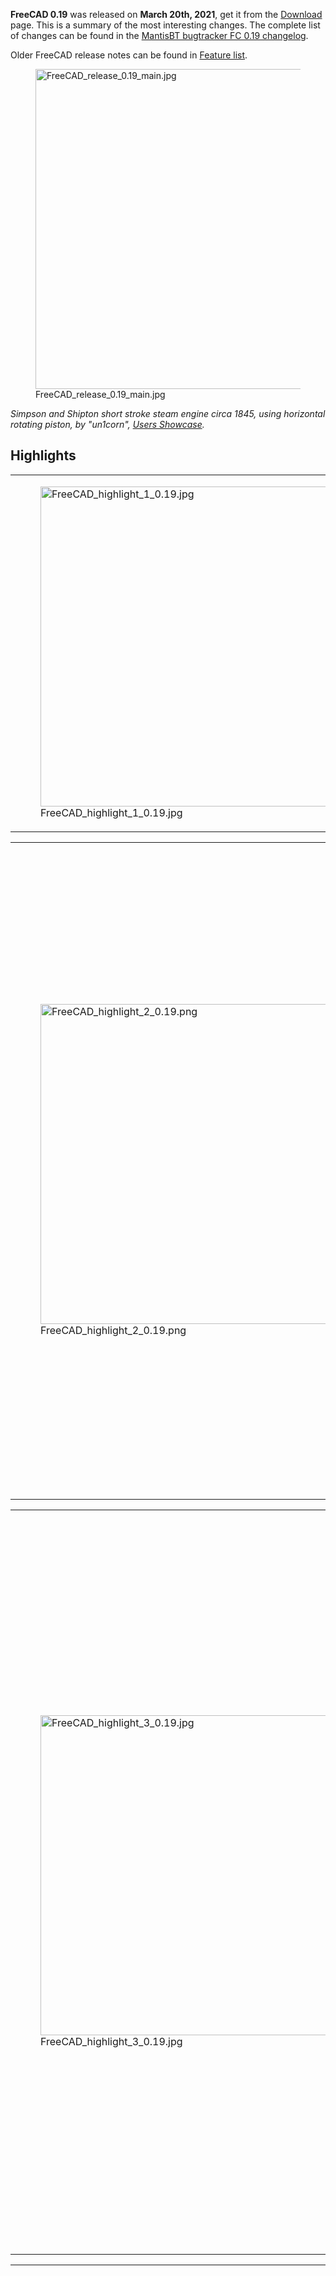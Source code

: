 <languages/>
{{TOCright}}

'''FreeCAD 0.19''' was released on '''March 20th, 2021''', get it from the [[Download|Download]] page. This is a summary of the most interesting changes. The complete list of changes can be found in the [https://www.freecadweb.org/tracker/changelog_page.php?version_id=122 MantisBT bugtracker FC 0.19 changelog].

Older FreeCAD release notes can be found in [[Feature list#Release_notes|Feature list]].

[[File:FreeCAD_release_0.19_main.jpg|512px]]

''Simpson and Shipton short stroke steam engine circa 1845, using horizontal rotating piston, by "un1corn", [https://forum.freecadweb.org/viewtopic.php?f=24&t=39024 Users Showcase].''

== Highlights == 

<!-- These are highlight images therefore they must appear big, and not the same size as the other images. -->
<!-- Extra spacing is added between the images-->
{| cellpadding=5
| [[File:FreeCAD_highlight_1_0.19.jpg|512px]]
| Horizontal 4 cylinder rotary valve steam engine, by "un1corn", [https://forum.freecadweb.org/viewtopic.php?f=24&t=38602 Users Showcase].
|}


{| cellpadding=5
| [[File:FreeCAD_highlight_2_0.19.png|512px]]
| Preliminary design of MAORY, an adaptive optics (AO) module for the European Extremely Large Telescope (E-ELT); here it is mounted on the E-ELT Nasmyth platform.

This assembly was made by "Zolko", author of the new [[Assembly4_Workbench|Assembly4 Workbench]], which uses the new powerful [[App_Link|App Link]] object to import thousands of different parts and subassemblies, arranging them in specified positions by means of mathematical expressions. See [https://forum.freecadweb.org/viewtopic.php?f=24&t=42624 Users Showcase].

For this model, the parts were not designed in FreeCAD, they were just imported in STEP format, and subsequently arranged with Assembly4.
|}


{| cellpadding=5
| [[File:FreeCAD_highlight_3_0.19.jpg|512px]]
| Constant velocity joint M. GECIK, by user "ppemawm", see [https://forum.freecadweb.org/viewtopic.php?f=20&p=379220#p377075 Users Showcase]. The model is reversed engineered from the individual STL files from Thingiverse by the original author, [https://www.thingiverse.com/thing:4191753 NOP21]. Please notice the license of the original files.

The STL files were downloaded, saved, and imported into FreeCAD, and they were manually assembled using the [[Std_TransformManip|Std TransformManip]] tool; this [[mesh|mesh]] [[assembly|assembly]] was used as reference to create solid [[Body|bodies]] with [[PartDesign_Workbench|PartDesign]] and subsequently assemble them using the new [[Assembly4_Workbench|Assembly4 Workbench]].

The model was started with Assembly4, and each part was created in-context referencing the STL model for [[sketch|sketch]] dimensions; sketches were created 1:1 scale with the STL model in the background.
|}

{| cellpadding=5
| [[File:FreeCAD_highlight_4_0.19.png|512px]]
| [[File:Workbench_TechDraw.svg|24px]] [[TechDraw_Workbench/ru|Верстак TechDraw]], который заменил собой [[File:Workbench_Drawing.svg|24px]] [[Drawing_Workbench/ru|верстак Drawing]] в [[Release_notes_0.17/ru|версии 0.17]], был существенно обновлен. Он имеет много новых функций по отношению к [[Release_notes_0.18/ru|версии 0.18]], которые делают его гораздо более полезным для создания чертежей трехмерных тел.

Among many small improvments, new features include: dimensions are now compliant with one of ISO 129-1 or ASME Y14.5M standards; new [[TechDraw_Balloon|balloon annotations]] to include text inside a circle or polygon shape; new [[TechDraw_RichTextAnnotation|rich text annotations]] to include big paragraphs formatted as bold or italic; [[TechDraw_CosmeticVertex|cosmetic vertices]] and [[TechDraw_FaceCenterLine|cosmetic edges]] that are not part of the original model but which can be used to create custom dimensions; basic support for [[TechDraw_WeldSymbol|welding symbols]]; new [[TechDraw_ActiveView|active view]] mode to take a "snapshot" of the [[3D_view|3D view]]; new basic templates for ISO sizes (A0 to A4), as well as Russian and Chinese language templates; new horizontal and vertical dimensions that measure the [[TechDraw_HorizontalExtentDimension|full extent of the projections]]; SVG face hatches are now available when the page is exported to SVG; the new [[App_Link|App Link]] object is now also supported as a source for creating views, which is useful when working with [[assembly|assemblies]].
|}

== General ==

With more than 8128 commits in the master branch since the 0.18 release, this is one of the most extensive releases ever, with several new components like the new "[[App_Link|App::Link]]" object, as well as many new tools in the [[TechDraw_Workbench|TechDraw Workbench]] that make FreeCAD even more powerful for 3D solid modelling and assembly. Beside that, the FreeCAD ecosystem has continued to grow with more specialized [[external_workbenches|external workbenches]].

<span id="Python_3_and_Qt5"></span>
=== Python 3 и Qt5 ===

The effort to migrate from Python 2 and Qt4 to Python 3 and Qt5 is essentially complete and most developers have moved to the Python3/Qt5 toolchains.

Undoubtedly there are unforeseen bugs; these will be addressed as they are reported. Any existing dependence on Python 2 or Qt4 will not be supported beyond 1st January 2020 when Python 2 officially became unsupported by the Python Foundation. Please note that certain addons have not been ported yet to Python3/Qt5. This may be due to several reasons including lack of time by their developers, or broken dependencies that may not be easily fixed, or simply because the addon is considered obsolete. Individuals interested in the migration of a particular workbench or tool are encouraged to participate in the [https://forum.freecadweb.org/ FreeCAD forum]; see also, [https://forum.freecadweb.org/viewtopic.php?f=10&t=30624 Python3 and Qt5 Compatible Addon Workbenches (in preparation for 0.18)].

=== Some issues ===

Fixed issue with [[Std Part|Std Part]] containers visibility when the viewport is displayed in full screen in Qt5:
* Set {{incode|Qt::AA_ShareOpenGLContexts}} for Qt 5.9 and above; [https://forum.freecadweb.org/viewtopic.php?f=3&t=36744#p312444 forum discussion], [https://github.com/FreeCAD/FreeCAD/commit/2a1dd8415 commit 2a1dd8415], and [https://github.com/FreeCAD/FreeCAD/commit/57b3ca6f77c3bc3a7fdb802f2e8a9fcf466f5e3a commit 57b3ca6f77].
* Disabled {{KEY|ESC}} button support in {{incode|View3DInventor::keyEvent()}} for Qt5 to avoid MDI view mode-related rendering artifacts; [https://forum.freecadweb.org/viewtopic.php?f=3&t=36744#p312444 forum discussion], [https://github.com/FreeCAD/FreeCAD/commit/960d6125473ee27f37835145348be382436dd274 commit 960d612547].
* Fixed bug in {{incode|MainWindow::setActiveWindow}} to avoid a crash when returning from full screen; [https://forum.freecadweb.org/viewtopic.php?p=326093#p326093 forum discussion], [https://github.com/FreeCAD/FreeCAD/commit/c4e34ed9b commit c4e34ed9b].
* Fixed [https://freecadweb.org/tracker/view.php?id=4088 issue #4088] about the visibility of the origin of a Part changing when undocking the 3D view; [https://forum.freecadweb.org/viewtopic.php?p=326093#p326093 forum discussion], [https://github.com/FreeCAD/FreeCAD/commit/1e19ef5be commit 1e19ef5be].
* Fixed [https://freecadweb.org/tracker/view.php?id=0003130 issue #3130] about Qt5 bugs when using a high resolution external monitor; [https://forum.freecadweb.org/viewtopic.php?f=10&t=34916 forum discussion], [https://github.com/FreeCAD/FreeCAD/commit/2f2d5053599785fdc8db481682746066911033b4 commit 2f2d505359].

=== Development ===

To [[Compile_on_Windows|compile FreeCAD under Windows]], there are different Libpacks (prepackaged libraries) available:
* Libpack for Windows with Qt 5.12, OCC 7.3, and Python 3.6; [https://forum.freecadweb.org/viewtopic.php?f=4&t=35789 forum discussion].
* Libpack for Windows with Qt 5.12.6, OCC 7.4; [https://forum.freecadweb.org/viewtopic.php?f=4&t=42945 forum discussion], [https://github.com/FreeCAD/FreeCAD/pull/2944 pull request #2944].
* [https://github.com/apeltauer/FreeCAD/releases/tag/LibPack_12.5.1 Libpack 12.5.1] for Windows with Qt 5.15, OCC 7.5, and Python 3.8; [https://forum.freecadweb.org/viewtopic.php?f=10&t=55077&start=150#p482128 forum discussion]

Other development news:
* There is a new Docker container to build FreeCAD, see [[Compile_on_Docker|Compile on Docker]]; [https://forum.freecadweb.org/viewtopic.php?f=4&t=42954 forum discussion].
* The infrastructure of the bug tracker as well as wiki was moved to a dedicated server, so that it is easier to manage by the project administrators; [https://forum.freecadweb.org/viewtopic.php?f=8&t=42795 forum discussion].

<span id="Documentation"></span>
=== Документация ===

* The [[Compile_on_Linux|Compile on Linux]] page was reviewed to better explain the requisites to compile on different Linux distributions. As many developers use Debian based systems, this section received the most attention. Users of other Linux distributions are encouraged to maintain the documentation for their particular distribution.
* [[Compile_on_Windows|Compile on Windows]] was also rewritten to explain how to use the "LibPack" for compilation.
* [[Compile_on_Docker|Compile on Docker]] was created to describe the compilation in this system.
* The [[Source documentation|Source documentation]] page also received a clean-up to better explain how to produce the programming (API) documentation from C++ and Python sources.
* The [[Doxygen|Doxygen]] page was reviewed and extended to give more details about the syntax that is used in C++ files to produce the programming documentation.
* The [[Source code management|Source code management]] page was also reworked with better descriptions and examples of using {{incode|git}} to manage branches and contribute code.
* The [[External workbenches|External workbenches]] page was re-organized, so that all feature-rich, publicly available workbenches are listed. If you'd like to add a workbench to this page, showcase it in the forum, and provide supporting information like user manual, wiki pages, and a link to its repository. Then push for it to be included in the [[Std_AddonMgr|Addon Manager]].
* There have been improvements to the [[Tutorials|Tutorials]] and [[Video tutorials|Video tutorials]] pages. In particular, it has been stressed to readers that they should consider only video tutorials that are made with versions 0.17 and above.

<span id="Known_Limitations"></span>
=== Известные Ограничения ===

* Black screen due to video card drivers, while running FreeCAD inside a virtual machine; [https://freecadweb.org/tracker/view.php?id=3939 issue #3939].
* Logitech Wingman USB joystick can cause erratic behavior when spinning and zooming in the view; [https://forum.freecadweb.org/viewtopic.php?f=3&t=36712&start=10 forum discussion].
* Gesture navigation is fully supported for Windows but yet to be maintained in Linux and MacOS. Problem: the developer, DeepSOIC, doesn't have a MacOS machine with its special trackpad, and hasn't tested it on Linux either; [https://forum.freecadweb.org/viewtopic.php?p=308403#p308402 forum discussion].

<span id="User_interface"></span>
== Пользовательский Интерфейс ==

{|cellpadding=5
| [[File:Navi_Cube_0.19.png]]
| The navigation cube got a few retouches; now it uses transparency to be easier on the eyes, and the arrows are bigger to improve clicking on them.
[https://forum.freecadweb.org/viewtopic.php?f=34&t=35523 Forum discussion], [https://github.com/FreeCAD/FreeCAD/pull/2076 pull request].

|-
| [[File:FreeCAD_CubeMenu.png|384px]]
| The navigation cube can be augmented by the CubeMenu addon, which allows configuring the menu that pops up, as well as the size of the cube itself. This is helpful particularly for very high resolution screens, in which the default size is too small. This is an external tool that can be installed from the [[Std_AddonMgr|Addon Manager]].
[https://forum.freecadweb.org/viewtopic.php?f=34&t=43338 Forum discussion]; [https://github.com/triplus/CubeMenu CubeMenu] repository (LGPL 2.1).

|-
| [[File:FreeCAD_DocumentTree-Checkboxes.png]]
| There is a new [[Preferences_Editor#Selection|preferences option]] to display selection checkboxes in front of every [[Tree_view|document tree]] item. This is for example useful to select several items via a touchscreen.
[https://forum.freecadweb.org/viewtopic.php?f=34&t=53065 Forum discussion]; [https://github.com/FreeCAD/FreeCAD/pull/4250 pull request].

|-
| [[File:COIL_Icons.png|384px]]
| New COIL icon theme developed by user {{emphasis|1D_Inc}}. This is a minimalistic icon set inspired on Blender's 2.8 outline-style icons (a coil of threads or strands alludes to the appearance of the icons). The intention is to have professional-looking icons that can be used with different color themes, including light, dark, and monochrome.
[https://forum.freecadweb.org/viewtopic.php?p=287840#p287840 Forum discussion 1] (old thread), [https://forum.freecadweb.org/viewtopic.php?f=34&t=34687 discussion 2] (main thread), [https://github.com/formjune/1D_SVG_Tools 1D_SVG_Tools repository].
|-
| [[File:IconThemes.png|384px]]
| New icon theme management developed by user {{emphasis|triplus}}.
[https://forum.freecadweb.org/viewtopic.php?f=22&t=17901&start=30#p294975 Forum discussion].
|-
| [[File:Dark_theme1.PNG|384px]]
| New dark stylesheet developed by user {{emphasis|userzmp2000}}.
[https://forum.freecadweb.org/viewtopic.php?f=9&t=11419&start=120#p305844 Forum discussion], [https://github.com/zmp2000/FreeCAD/blob/master/src/Gui/Stylesheets/BlenderLike-dark.qss BlenderLike-dark.qss].
|-
| [[File:Darker.png|384px]]
| Dark themes by user {{emphasis|pablogil}}. Blue, green, and orange variations, which are darker than previous templates.
[https://forum.freecadweb.org/viewtopic.php?f=9&t=38851 Forum discussion], [https://github.com/FreeCAD/FreeCAD/pull/2433 pull request #2433], [https://github.com/FreeCAD/FreeCAD/pull/2920 #2920], [https://github.com/FreeCAD/FreeCAD/pull/2933 #2933].
|-
| [[File:View_ScreenCapture.png|384px]]
| The [[Std_ViewScreenShot|Std ViewScreenShot]] tool now supports transparency.  Options are available by clicking the {{Button|Extended}} button and changing the {{MenuCommand|Image Properties}} section.

[https://wiki.freecadweb.org/Std_ViewScreenShot#Creation_method Wiki], [https://forum.freecadweb.org/viewtopic.php?f=8&t=41950&start=10 forum discussion], [https://github.com/FreeCAD/FreeCAD/commit/8e5151002 commit 8e5151002].
|}

== App::Link and assembly ==

<!-- This is not a typo, the "x" indicates the height of the image, like WxH. In this case the width is omitted so only the height is set.
This doesn't need to have the same size as the other images because it's not going to be aligned inside a table.
Moreover, the text is perfectly readable at natural size. -->
[[File:Link.svg|64px]]    [[File:AppLink.png|500px]]
{{Caption|The "App::Link" object allows lightweight linking of objects in a document and from external documents.}}

After 2.5 years in development, the "[[App Link|Link]]" object, or more formally [[App_Link|App Link]] ({{incode|App::Link}} class), was introduced in FreeCAD. This is a special type of [[App_DocumentObject|App DocumentObject]] with certain properties that will hopefully allow for doing assemblies easier.

An "[[App_Link|App Link]]" allows objects to use another object's data, such as geometry or even their 3D visual representation, in the same or different files. It can be thought of as a thin, absolute clone, or as the same object living into two different "instances". Some functionality offered by an "App Link" is already present in some workbenches like [[Arch_Workbench|Arch]] and [[BIM_Workbench|BIM]] ([[Draft_Clone|clones]], [[Arch_Reference|external references]]), but the "App Link" implementation is at the core level, and thus can be used by all workbenches in different ways.

The "[[App_Link|App Link]]" component was thought and developed almost single-handedly by user {{emphasis|realthunder}}. The motivations and design implementations behind this project are described in his GitHub page, [https://github.com/realthunder/FreeCAD_assembly3/wiki/Link Link]. In order to accomplish this feature, several core changes to FreeCAD were made; these are also extensively documented in [https://github.com/realthunder/FreeCAD_assembly3/wiki/Core-Changes Core-Changes].

The history of "App Link" can be traced to some essential forum threads:
*[https://forum.freecadweb.org/viewtopic.php?f=19&t=21505 Why an object can only be inside one App::Part?] (March 2017)
* [https://forum.freecadweb.org/viewtopic.php?f=10&t=21586 Introducing App::Link/XLink] (March 2017)
* [https://forum.freecadweb.org/viewtopic.php?f=20&t=22216 Links] (May 2017)
* [https://forum.freecadweb.org/viewtopic.php?f=20&t=23015 Realthunder Link implementation: Architecture discussion] (June 2017)
* [https://forum.freecadweb.org/viewtopic.php?f=17&t=23419 PR #876: Link, stage one, context aware selection] (July 2017)
* [https://forum.freecadweb.org/viewtopic.php?f=17&t=23626 Preview: Link, stage two, API groundwork] (July 2017)
* [https://forum.freecadweb.org/viewtopic.php?f=20&t=25712 Assembly3 preview] (December 2017)
* [https://forum.freecadweb.org/viewtopic.php?f=10&t=29542 Merging of my Link branch] (June 2018)

Finally, the pull request and merge happened:
* [https://forum.freecadweb.org/viewtopic.php?f=27&t=38621 App::Link: the big merge], old thread (July 2019), [https://github.com/FreeCAD/FreeCAD/pull/2350 pull request #2350] (the BIG merge), [https://github.com/realthunder/FreeCAD/tree/LinkMerge LinkMerge branch].
* [https://forum.freecadweb.org/viewtopic.php?f=8&t=37757 App::Link: the big merge], main thread (July 2019)
* [https://forum.freecadweb.org/viewtopic.php?p=329054#p329054 A simple path description of Link, 019, Link stage, Asm3, merge?] (August 2019)
* [https://forum.freecadweb.org/viewtopic.php?f=17&t=39672 PR#2559: expose link and navigation actions], an introduction to the Link feature in 0.19 (September 2019).

The "App Link" object prepares FreeCAD for the phase that was scheduled to happen after the redesign of [[Release_notes_0.17|PartDesign in FreeCAD 0.17]], which is working with assemblies. 

[[Assembly3_Workbench|Assembly3]] is an assembly workbench written in Python by realthunder, that makes use of the "App Link" functionality. The workbench served as a testbed for this component during its development. While Assembly3 is still not officially part of FreeCAD, with the inclusion of "App Link" in the master branch, it is a matter of time for Assembly3 to be provided as an installable add-on, just like [[A2plus Workbench|A2plus]] and [[Assembly4_Workbench|Assembly4]] are provided currently.

== Core system, App, Base, and Gui namespaces ==

Beside the introduction of [[App_Link|App Link]], the "LinkMerge" branch also introduced some changes visible to the user with regards to object properties, [[Expressions|expressions]], [[Selection_methods|visual selection]], and the [[tree_view|tree view]]. These are described in the [https://github.com/realthunder/FreeCAD_assembly3/wiki/Core-Changes Core-Changes] page.

{|cellpadding=5
| [[File:Custom_property_0.19.png|384px]]
| Dynamic properties can be added to any C++ or Python object. This can make macros such as [[Macro_PropertyMemo|Macro PropertyMemo]] obsolete.
[https://forum.freecadweb.org/viewtopic.php?p=328913#p328913 Forum discussion], [http://www.freecadweb.org/wiki/images/3/3d/Custom-property.gif animated GIF] example.

|-
| [[File:Custom_property_0.19_property_editor.png|384px]]
| These dynamic properties were added in the [[App_Link|App Link]] merge; [https://github.com/FreeCAD/FreeCAD/pull/2350 pull request #2350].

|-
| [[File:selection.png|384px]]
| Selected elements hidden by other elements are highlighted to indicate their position within the model.
These selection enhancement were also introduced in the [[App_Link|App Link]] merge; [https://github.com/FreeCAD/FreeCAD/pull/2350 pull request #2350].

|-
| [[File:FreeCAD_backup_timestamp.png.png|384px]]
| After two years being stalled, there have been improvements in the way the program handles backup files. Now they can include a timestamp in the format {{incode|%Y%m%d-%H%M%S}}, instead of a simple number. This can be set in the [[Preferences_Editor|preferences editor]].

[https://forum.freecadweb.org/viewtopic.php?f=27&t=26965&start=20#p217186 Forum discussion], [https://github.com/FreeCAD/FreeCAD/pull/1148 pull request #1148].

|-
| [[File:FreeCAD_Parameter_editor_quick_search.png|384px]]
| New input field to quickly search for parameters in the [[Std_DlgParameter|parameter editor]].
[https://forum.freecadweb.org/viewtopic.php?f=27&t=44169 Forum discussion], [https://github.com/FreeCAD/FreeCAD/pull/3173 pull request #3173].

|- 
| [[File:Macro_recently_used.png|384px]]
| The [[Std_Macro_Menu|Macro menu]] now shows a shortcut to recently used [[macros|macros]], which can be called with a key combination, for example, {{KEY|Ctrl}}+{{KEY|Shift}}+{{KEY|1}}. This can be configured in the [[Preferences_Editor|Macro preferences]].
[https://forum.freecadweb.org/viewtopic.php?f=8&t=48342 Forum discussion], [https://github.com/FreeCAD/FreeCAD/pull/3616 pull request #3616].
|}

* Added support for existing Python virtual environments; [https://github.com/FreeCAD/FreeCAD/pull/2021 pull request #2021].
* Pre-select name filter in the import/export dialog; [https://forum.freecadweb.org/viewtopic.php?f=3&t=8093 forum discussion], [http://github.com/FreeCAD/FreeCAD/commit/e239994 commit e239994],
* Fixed missing application ID and icon on GNOME/Wayland; [https://github.com/FreeCAD/FreeCAD/pull/2466 pull request #2466].
* Added support for Hertz as a physical unit, and added the Frequency [[property|property]]; [https://forum.freecadweb.org/viewtopic.php?f=10&t=39485 forum discussion], [https://github.com/FreeCAD/FreeCAD/commit/3500451a0 commit 3500451a0], [https://github.com/FreeCAD/FreeCAD/commit/d7ca604c9 commit d7ca604c9].
* Added [[Std_TextDocument|Std TextDocument]] tool to insert an object to store arbitrary text in the document; [http://github.com/FreeCAD/FreeCAD/commit/13db5b0560 commit 13db5b0560], [http://github.com/FreeCAD/FreeCAD/commit/53b01f08f9 commit 53b01f08f9].
* Added support for further units, Gauss, Weber, Oersted; [https://forum.freecadweb.org/viewtopic.php?p=358223 forum discussion], [https://github.com/FreeCAD/FreeCAD/pull/2863 pull request #2863].
* New commands to get information on the graphical commands, and the shortcuts; {{incode|Gui.getCommandInfo(...)}}, {{incode|Gui.getCommandShortcut(...)}}, {{incode|Gui.setCommandShortcut(...)}}; [https://forum.freecadweb.org/viewtopic.php?t=44973&start=30#p417043 forum thread], [https://github.com/FreeCAD/FreeCAD/pull/3710 pull request #3710].
* New [[Import_Export#Overview_of_file_formats|glTF]] support (requires OCC 7.5.0) [https://github.com/FreeCAD/FreeCAD/commit/74b866ed3 commit]
* New [[Import_Export#Overview_of_file_formats|WebGL]] exporter [https://github.com/FreeCAD/FreeCAD/pull/4025 pull request #4025]

== Addon Manager ==

{|cellpadding=5
| [[File:Addon_Manager_update_0.19.png|384px]]
| The [[Std_AddonMgr|Addon Manager]] was upgraded; it is now able to display more complete information on all [[external workbenches|external workbenches]] and [[macros recipes|macros]], and show an icon for each of them. It also allows checking for updates on start, and using custom repositories.
[https://forum.freecadweb.org/viewtopic.php?f=10&t=37394 Forum discussion].
|-
| [[File:addon_manager_ui_tweak.png|384px]]
| It will also show information on whether the addon is obsolete, already installed, or available for update.
[https://forum.freecadweb.org/viewtopic.php?f=10&t=37394&p=340109#p340109 Forum discussion], [https://github.com/FreeCAD/FreeCAD/pull/2605 pull request #2605].
|}

== Arch Workbench==

Keep with the latest developments to the [[Arch_Workbench|Arch Workbench]], and the [[BIM_Workbench|BIM Workbench]] that depends on it, by following the main author of this workbench, at 
[https://yorik.uncreated.net/blog/freecad Uncreated]. The updates are also posted to the forum, [https://forum.freecadweb.org/viewtopic.php?f=23&t=17498 BIM/Arch development news articles from Yorik's blog].

The developers of [[Draft_Workbench|Draft]], [[Arch_Workbench|Arch]], and [[BIM_Workbench|BIM Workbenches]] also collaborate with the greater [https://osarch.org OSArch community], with the ultimate goal of improving building design by using entirely free software.

{|cellpadding=5
| [[File:Freecad-solar-diagram.jpg|384px]]
| The [[Arch Site|Arch Site]] tool once more is able to produce sun path diagrams if the given latitude, longitude, and declination are provided. This requires Pysolar 0.7 or above, and only works with Python 3.
[https://forum.freecadweb.org/viewtopic.php?f=23&t=36162 Forum discussion], [https://github.com/FreeCAD/FreeCAD/commit/2177f4437 commit 2177f4437], [https://github.com/FreeCAD/FreeCAD/commit/c05bc0990 commit c05bc0990].
|-
| [[File:Arch_Site_Compass.png|384px]]
| The [[Arch Site|Arch Site]] tool now can display a compass to show the direction of the "true North" (declination) in the model. By the default, North is aligned to the Y axis. This is useful when working in real world coordinates.
[https://forum.freecadweb.org/viewtopic.php?f=23&t=34669 Forum discussion], [https://github.com/FreeCAD/FreeCAD/pull/2111 pull request #2111], [https://github.com/FreeCAD/FreeCAD/commit/ff1fb11af commit ff1fb11af], [https://github.com/FreeCAD/FreeCAD/pull/2360 pull request #2360].
|-
| [[File:Arch_SectionPlane_ClipView.png|384px]]
| The [[Arch SectionPlane|Arch SectionPlane]] tool now has the ability of clipping the view, to act as a camera.
[https://forum.freecadweb.org/viewtopic.php?f=23&t=35861 Forum discussion], [https://github.com/FreeCAD/FreeCAD/commit/9a64f3fad9e253b806729137061e83b82adbe9c7 commit 9a64f3fad9].
|-
| [[File:Arch_Fence_example.png|384px]]
| The [[Arch Fence|Arch Fence]] tool was added to produce fence objects starting from a post and a path.
[https://forum.freecadweb.org/viewtopic.php?f=23&t=36149 Forum discussion], [https://github.com/FreeCAD/FreeCAD/pull/2151 pull request #2151], [https://github.com/FreeCAD/FreeCAD/pull/2173 pull request #2173], [https://github.com/FreeCAD/FreeCAD/pull/2263 pull request #2263], [https://github.com/FreeCAD/FreeCAD/pull/2270 pull request #2270].

[https://forum.freecadweb.org/viewtopic.php?f=24&t=37121 Arch Fence in action].
|-
| [[File:BeamReinforcementDialog_Stirrups.png|384px]]
| Improvements in the [[Reinforcement_Workbench|Reinforcement Workbench]], which extends the [[Arch Rebar|Arch Rebar]] tool.

Automated reinforcement graphical user interface: the intention is to facilitate the automatic creation of simple and complex rebars. This development was carried out as a [[Google Summer of Code 2019]] project: [[User:Suraj_Dadral/gsoc_proposal|Suraj_Dadral/gsoc_proposal]].

[https://forum.freecadweb.org/viewtopic.php?f=8&t=35077 Forum discussion], [https://github.com/amrit3701/FreeCAD-Reinforcement FreeCAD-Reinforcement] (master code), [https://github.com/SurajDadral/FreeCAD-Reinforcement SurajDadral/FreeCAD-Reinforcement] (development fork).

|-
| [[File:FreeCAD_Arch_Coin_rendering.png|384px]]
| New rendering modes for [[Arch_SectionPlane|Arch SectionPlane]] that can be selected when using [[TechDraw_ArchView|TechDraw ArchView]], {{PropertyData|Render Mode}}, {{Value|Coin}} and {{Value|Coin mono}}. The section plane generates an SVG that is simply displayed in a TechDraw page; with these new modes, the SVG generation is performed by Coin, so it is faster than using {{Value|Wireframe}} and {{Value|Solid}}, which use the internal OCCT kernel to calculate the SVG projection. The tradeoff is between speed and precision; the Coin modes are faster but less precise, while the original modes are more precise but relatively slow.

[https://forum.freecadweb.org/viewtopic.php?f=3&t=38526&start=30#p328350 Forum discussion], [https://github.com/FreeCAD/FreeCAD/commit/f93a986b5a commits f93a986b5a], [https://github.com/FreeCAD/FreeCAD/commit/ed0eff0248 ed0eff0248].

|-
| [[File:Arch_CutLine_example_1.png|384px]]
| New [[Arch_CutLine|Arch CutLine]] tool to cut solid objects, like [[Arch_Wall|Arch Walls]] and [[Arch_Structure|Arch Structure]], using an edge, like a [[Draft_Line|Draft Line]]. This works similar to the existing [[Arch_CutPlane|Arch CutPlane]].

[https://forum.freecadweb.org/viewtopic.php?f=23&t=40600 Forum discussion], [https://github.com/FreeCAD/FreeCAD/pull/2701 pull request #2701], [https://github.com/FreeCAD/FreeCAD/pull/2870 #2870].

|-
| [[File:Arch_Shapefile_importer_example.jpg|384px]]
| Arch now includes a Shapefile importer, which is commonly used in GIS applications. The importer uses the {{incode|shapefile.py}} library from the [https://github.com/GeospatialPython/pyshp pyshp] project; this library should be downloaded on first run.

[https://www.forum.freecadweb.org/viewtopic.php?f=9&p=396940#p396536 Forum thread], [https://github.com/FreeCAD/FreeCAD/commit/916a42397c commit 916a42397c]. Image of a site shared by @HnsaCAD for @gemeentearnhem.

|-
| [[File:Arch_Truss_example.png|384px]]
| New [[Arch_Truss|Arch Truss]] tool to create a variety of trusses. Like [[Arch_Wall|Arch Walls]] they are constructed from a baseline, and different properties define the shape of the truss, its height, and the intermediate elements.

It also supports [[Arch_MultiMaterial|Arch MultiMaterial]] to assign different materials to the bottom, top, and intermediate elements.

[https://github.com/FreeCAD/FreeCAD/commit/0c96f77184 Commit 0c96f77184].

|-
| [[File:Arch_CurtainWall_example.png|384px]]
| New [[Arch_CurtainWall|Arch CurtainWall]] tool to create various types of walls. This tool needs a base surface to work on. If none is selected, you can simply draw a line between two points, like the standard [[Arch_Wall|Arch Wall]]. The surface is then subdivided into rows and columns, and four points extracted from the surface subdivisions, forming quadrangular facets.

[https://github.com/FreeCAD/FreeCAD/commit/e42a26fba1 Commit e42a26fba1], [https://github.com/FreeCAD/FreeCAD/commit/7c12c8688c commit 7c12c8688c].
|}

== Draft Workbench ==

{| cellpadding=5
| [[File:V0ODfsN9nY.gif|384px]]
| The [[Draft Edit|Draft Edit]] tool was upgraded to allow editing many Draft objects at the same time, and also display better trackers.
[https://forum.freecadweb.org/viewtopic.php?f=23&t=33941&start=50#p290648 Forum discussion], 
[https://github.com/FreeCAD/FreeCAD/pull/1968 pull request #1968], [https://github.com/FreeCAD/FreeCAD/commit/272a8dfcc9f91097f6abcd228a3cc18fbecc37db commit 272a8dfcc9], [https://github.com/FreeCAD/FreeCAD/commit/7de2248bb commit 7de2248bb], [https://github.com/FreeCAD/FreeCAD/pull/2108 pull request #2108], [https://github.com/FreeCAD/FreeCAD/pull/2430 pull request #2430]; [https://www.freecadweb.org/wiki/images/f/f7/V0ODfsN9nY.gif animated GIF] example.

The tool was also moved into its own module: [https://github.com/FreeCAD/FreeCAD/commit/a4e2df115d commit a4e2df115d], [https://github.com/FreeCAD/FreeCAD/commit/c351b9094 commit c351b9094].
|-
| [[File:Draft_SubelementHighlight_example.png|384px]]
| New [[Draft SubelementHighlight|Draft SubelementHighlight]] tool to highlight the nodes and edges of certain objects, like [[Draft Wire|Draft Wires]], in order to edit them using modifiers like [[Draft Move|Draft Move]], [[Draft Rotate|Draft Rotate]], and [[Draft Scale|Draft Scale]]. It allows you to select multiple objects to edit instead of just one. Once the objects are highlighted, you can select specific sub-elements, vertices and edges, and transform (move, rotate, scale) only these.

This tool was particularly developed to help edit the shape of [[Arch_Wall|Arch Walls]] that are based on [[Draft Wire|Draft Wires]]. When various walls are selected, and the tool is used, the base wires automatically become visible, and display their nodes prominently.

[https://forum.freecadweb.org/viewtopic.php?f=23&t=34114 Forum discussion], [https://github.com/FreeCAD/FreeCAD/pull/1975 pull request #1975]; [https://peertube.social/videos/watch/d39d4f3c-b3c8-4a18-b8c4-6719d0f70f48 video demonstration 1], [https://peertube.social/videos/watch/861af3cb-b053-415c-ba31-fae332e916f4 2].

|-
| [[File:Draft_CubicBezCurve_example.png|384px]]
| New [[Draft CubicBezCurve|Draft CubicBezCurve]] tool, to create 3rd degree Bezier curves in a way similar to Inkscape.
[https://forum.freecadweb.org/viewtopic.php?f=23&t=35397 Forum discussion], [https://github.com/FreeCAD/FreeCAD/pull/2072 pull request #2072]; [https://www.freecadweb.org/wiki/images/9/97/Draft_3rd_degree_bezier.gif animated GIF] example.

|-
| [[File:Draft_Arc_3Points_example.png|384px]]
| New [[Draft Arc 3Points|Draft Arc 3Points]] tool, to create circular arcs by specifying three points through which the arc passes. Originally developed in the [[BIM Workbench]] and then migrated to Draft.
[https://forum.freecadweb.org/viewtopic.php?f=23&t=36332 Forum discussion], [https://github.com/FreeCAD/FreeCAD/commit/4f19a65559 commit 4f19a65559], [https://github.com/FreeCAD/FreeCAD/commit/0b905fade0 commit 0b905fade0], [https://github.com/FreeCAD/FreeCAD/pull/2286 pull request #2286].

A proper command line interface as well as unit test are also provided.

[https://github.com/FreeCAD/FreeCAD/pull/3004 Pull request #3004], [https://github.com/FreeCAD/FreeCAD/pull/3005 #3005].
|-
| [[File:Draft_layers.png|384px]]
| New [[Draft_Layer|Draft Layer]] tool that replaces the seldom used Draft VisGroup, providing a true layer system as it exists in other CAD systems. Draft Layer supports adding objects by drag-and-drop, controls object visibility and, optionally, object color.
[https://forum.freecadweb.org/viewtopic.php?f=39&t=36669 Forum discussion] (development), [https://forum.freecadweb.org/viewtopic.php?f=9&t=36852 forum discussion] (announcement), [https://github.com/FreeCAD/FreeCAD/commit/5ee99ca4ee commit 5ee99ca4ee], [https://github.com/FreeCAD/FreeCAD/commit/36bc48c9bf commit 36bc48c9bf].

|-
| [[File:Draft-TechDraw_integration.png|384px]]
| Improvements in the Draft SVG routines to improve inclusion of 2D projections in [[TechDraw_Workbench|TechDraw]] pages. This benefits tools like [[Draft_Shape2DView|Draft Shape2DView]] and [[Arch_SectionPlane|Arch SectionPlane]], when used with [[TechDraw_DraftView|TechDraw DraftView]] and [[TechDraw_ArchView|TechDraw ArchView]].

A new {{PropertyData|Override Style}} property is added to [[TechDraw_DraftView|TechDraw DraftView]], in order to choose whether the appearance of Draft objects is kept (new) or is overridden by the TechDraw page (old behavior).

[https://forum.freecadweb.org/viewtopic.php?f=35&t=38940 Forum discussion], [https://github.com/FreeCAD/FreeCAD/commit/3e323fee14 commit 3e323fee14].

|-
| [[File:Draft_Fillet_example.png|384px]]
| New [[Draft_Fillet|Draft Fillet]] tool that creates a fillet (rounded corner) or a chamfer (straight line) between two simple [[Draft Line|Draft Lines]].
[https://forum.freecadweb.org/viewtopic.php?f=23&t=38715 Forum discussion], [https://github.com/FreeCAD/FreeCAD/pull/2441 pull request #2441], [https://github.com/FreeCAD/FreeCAD/pull/2492 #2492].

|-
| [[File:Draft_LinkArray_example.png|384px]]
| The introduction of the [[App_Link|App Link]] object made it possible to create arrays which have many exact references to an existing object instead of shape duplicates (simple copies). This results in more memory efficient arrays. This is possible with the new [[Draft_LinkArray|Draft LinkArray]] and [[Draft_PathLinkArray|Draft PathLinkArray]] tools. [[Draft_LinkArray|Draft LinkArray]] works in three modes, "ortho", "polar", and the new "circular" mode, which was introduced in a separate commit.

[https://github.com/FreeCAD/FreeCAD/pull/2350 Pull request #2350].

After the creation of the Link arrays, a new command called [[Draft_OrthoArray|Draft OrthoArray]] now replaces both [[Draft_Array|Draft Array]] and [[Draft_LinkArray|Draft LinkArray]]. This [[Draft_OrthoArray|Draft OrthoArray]] is used to create exclusively orthogonal arrays. It shows a task panel similar to [[Draft_PolarArray|Draft PolarArray]] and [[Draft_CircularArray|Draft CircularArray]]. Therefore, from the toolbar it is now possible to create "orthogonal", "polar" and "circular" arrays from separate buttons. Moreover, the array buttons are collected in a group so that they are organized.

[https://forum.freecadweb.org/viewtopic.php?f=23&t=41816&p=365888#p365878 Forum discussion], [https://github.com/FreeCAD/FreeCAD/pull/2988 pull request #2988], [https://github.com/FreeCAD/FreeCAD/pull/2972 #2972].

|-
| [[File:Draft_PolarArray_example.png|384px]]
| New [[Draft_PolarArray|Draft PolarArray]] tool to create polar arrays directly. Previously, the same could be done by using the old [[Draft_Array|Draft Array]] command, and then modifying the properties of the created object.
This [[Draft_PolarArray|Draft PolarArray]] tool can create the new [[App_Link|App Link]] objects or the traditional copies.

[https://forum.freecadweb.org/viewtopic.php?f=23&t=41816 Forum discussion], [https://github.com/FreeCAD/FreeCAD/pull/2824 pull request #2824].
|-
| [[File:Draft_CircularArray_example.png|384px]]
| The Array object has a new "circular" mode. This is controlled by new properties: {{PropertyData|RadialDistance}}, {{PropertyData|TangentialDistance}}, {{PropertyData|NumberCircles}}, and {{PropertyData|Symmetry}}.
[https://forum.freecadweb.org/viewtopic.php?f=13&t=39726 Forum discussion], [https://github.com/FreeCAD/FreeCAD/pull/2585 pull request #2585].

Moreover, a new [[Draft_CircularArray|Draft CircularArray]] tool was developed to create these circular arrays directly. This tool can create the new [[App_Link|App Link]] objects or the traditional copies.

[https://forum.freecadweb.org/viewtopic.php?f=23&t=41816 Forum discussion], [https://github.com/FreeCAD/FreeCAD/pull/2824 pull request #2824].

|-
| [[File:Draft_test_objects.png|384px]]
| The unit tests of the workbench were rewritten and expanded, so that now it is easier to test for errors and regressions when new code is merged.

[https://forum.freecadweb.org/viewtopic.php?f=23&t=40405 Forum discussion], [https://github.com/FreeCAD/FreeCAD/pull/2668 pull request #2668], [https://github.com/FreeCAD/FreeCAD/pull/2727 #2727], [https://github.com/FreeCAD/FreeCAD/pull/2881 #2881], [https://github.com/FreeCAD/FreeCAD/pull/3005 #3005].

Also, a script is provided in {{incode|Mod/Draft/drafttests/draft_test_objects.py}}, that produces a test file with most objects of the workbench. This file is useful to learn scripting in Draft, and can also be used to test regressions in the underlying code of the objects.

[https://forum.freecadweb.org/viewtopic.php?f=23&t=40405&p=368819#p368819 Forum discussion], [https://github.com/FreeCAD/FreeCAD/pull/3012 pull request #3012].

|-
| [[File:Draft_tree_icons.png]]
| New icons were provided for the Draft objects in the [[tree_view|tree view]]. The objective is to more quickly distinguish the objects at a glance, particularly if the default label is changed. This makes it easier to recognize objects which are lines, curves, geometrical elements, linear, radial, or angular dimensions, or other objects.

In addition, all icons were converted to the new standard pixel resolution of 96 dpi, and were saved as Plain SVG, so that we don't introduce non-standard SVG tags.

[https://forum.freecadweb.org/viewtopic.php?f=23&t=43439 Forum discussion], [https://github.com/FreeCAD/FreeCAD/pull/3051 pull request #3051], [https://github.com/FreeCAD/FreeCAD/pull/3058 #3058], [https://github.com/FreeCAD/FreeCAD/pull/3060 #3060], [https://github.com/FreeCAD/FreeCAD/pull/3070 #3070], [https://github.com/FreeCAD/FreeCAD/pull/3170 #3170], [https://github.com/FreeCAD/FreeCAD/pull/3402 #3402].

|-
| [[File:Draft_architecture.svg|384px]]
| Undergoing efforts to split tools into their own module files to ease maintenance of the codebase for the future, and facilitate the addition of new tools.

[https://forum.freecadweb.org/viewtopic.php?f=23&t=38593 Forum discussion], [https://forum.freecadweb.org/viewtopic.php?f=23&t=38593&start=120#p428304 overall structure].

Some of the functions and classes that have already been moved: [https://github.com/FreeCAD/FreeCAD/commit/5ee99ca4ee commit 5ee99ca4ee] ([[Draft_Layer|Draft Layer]]), [https://github.com/FreeCAD/FreeCAD/commit/16c26cb3b1 commit 16c26cb3b1] ([[Draft_Edit|Draft Edit]]), [https://github.com/FreeCAD/FreeCAD/commit/9fb6aec313 commit 9fb6aec313] ([[Draft_SelectPlane|Draft SelectPlane]]), [https://github.com/FreeCAD/FreeCAD/pull/2823 pull requests #2823] (GuiCommandBase), [https://github.com/FreeCAD/FreeCAD/pull/2829 #2829] (utilities), [https://github.com/FreeCAD/FreeCAD/pull/2830 #2830] (GUI utilities), [https://github.com/FreeCAD/FreeCAD/pull/2831 #2831] (ToDo class), [https://github.com/FreeCAD/FreeCAD/pull/2832 #2832] (translate function), [https://github.com/FreeCAD/FreeCAD/pull/3091 #3091] ([[Draft_Snap|Draft Snap]]), [https://github.com/FreeCAD/FreeCAD/pull/3092 #3092] (Draft Trackers), [https://github.com/FreeCAD/FreeCAD/pull/3094 #3094] ([[Draft_SelectPlane|Draft SelectPlane]]), [https://github.com/FreeCAD/FreeCAD/pull/3095 #3095] ([[Draft_ShapeString|Draft ShapeString]] task panel), [https://github.com/FreeCAD/FreeCAD/pull/3096 #3096] ([[Draft_Scale|Draft Scale]] task panel), [https://github.com/FreeCAD/FreeCAD/pull/3097 #3097] ([[Draft_Edit|Draft Edit]]), [https://github.com/FreeCAD/FreeCAD/pull/3157 #3157] ([[Draft_WorkingPlaneProxy|Draft WorkingPlaneProxy]]), [https://github.com/FreeCAD/FreeCAD/pull/3182 #3182] (various Gui Commands), [https://github.com/FreeCAD/FreeCAD/pull/3291 #3291] (base classes {{incode|DraftTool}}, {{incode|Creator}}, {{incode|Modifier}}), [https://github.com/FreeCAD/FreeCAD/pull/3299 #3299], ({{incode|Creator}} tools), [https://github.com/FreeCAD/FreeCAD/pull/3308 #3308] ({{incode|Modifier}} tools).

For an overall view of the pull requests, see [https://github.com/FreeCAD/FreeCAD/pull/2429 #2429].

This is a work in progress that requires advancing carefully as we aim to maintain compatibility with previous versions of Draft. Most refactoring is complete, but there is still room for improving many aspects of the workbench. We invite enthusiastic developers to join the effort.

|-
| [[File:Draft_AnnotationStyleEditor_example_relnotes_0.19.png|384px]]
| New [[Draft_AnnotationStyleEditor|Annotation style editor]] tool to create styles for annotations. These styles can define things like text font, size, color, and arrows, which can be applied to any of your texts, dimensions or labels. We started by implementing an editor and a system to store the styles in the document. Next steps will be adapting the different annotation objects to support the styles.

[https://forum.freecadweb.org/viewtopic.php?f=23&t=44051 Forum discussion], [https://github.com/FreeCAD/FreeCAD/commit/1b887fa0f5 commit 1b887fa0f5], [https://github.com/FreeCAD/FreeCAD/commit/4555a77663 commit 4555a77663], [https://github.com/FreeCAD/FreeCAD/commit/5b3fea59e0 commit 5b3fea59e0].
|}

=== Further Draft Improvements ===

* The [[Draft Wire|Draft Wire]] tool now is called "Polyline" in the menu, instead of "DWire"; all options and functionality remain the same, so this doesn't break compatibility; [https://github.com/FreeCAD/FreeCAD/commit/39e748229e67fa93e924e355c0ce0897c870d756 commit 39e748229e].
* A "DraftEditPickRadius" preference was added to control the area of influence of the pointer when picking vertices in edit mode [[Draft_Edit|Draft Edit]]; [https://forum.freecadweb.org/viewtopic.php?f=23&t=40060 forum discussion], [https://github.com/FreeCAD/FreeCAD/pull/2642 pull request #2642], [https://freecadweb.org/tracker/view.php?id=4162 issue #4162].
* Undergoing efforts to document the Python source code (adding complete docstrings), in order to produce better programming documentation that can be used by both users and developers. See [[Source documentation|Source documentation]] for instructions on generating the documentation with [[Doxygen|Doxygen]].
* The "Toolbar mode" when launching the Draft tools has been removed. This was an interface that was used in the past but became obsolete as the [[task_panel|task panel]] became the predominant interface; [https://forum.freecadweb.org/viewtopic.php?f=34&t=42782 forum discussion], [https://github.com/FreeCAD/FreeCAD/pull/2973 pull request #2973].
* {{incode|Draft.copy}} now works with any document object, thanks to the new {{incode|Document.copyObject()}} method introduced with the LinkMerge; pull request [https://github.com/FreeCAD/FreeCAD/pull/3658 #3658].

== FEM Workbench ==

{| cellpadding=5
| [[File:Femconcrete_Wall_3D_rx_PSS.png|384px]]
| After half a year in development and testing the "femconcrete" branch was added to the FEM Workbench. This provides tools to estimate the level of reinforcement required in a concrete structure to prevent brittle failure under tension or shear. In essence, it is a post processing routine for the CalculiX solver, which calculates the principal tensile stresses in the concrete from an elastic analysis and uses those to determine the minimum reinforcement in the three coordinate directions required to prevent failure.
[https://forum.freecadweb.org/viewtopic.php?f=18&t=33106 Forum discussion], [https://github.com/FreeCAD/FreeCAD/pull/2267 pull request #2267]; [[Analysis_of_reinforced_concrete_with_FEM|Analysis of reinforced concrete with FEM]] (tutorial).

|-
| [[File:fcFEM_Plate_with_Hole_2.png|384px]]
| After a few months in development the "fcFEM" macro was published. It implements a finite element solver entirely in Python. Its author designed it to overcome the limitations of other external solvers, like CalculiX and z88. Some of the intended improvements include creating mixed mesh analyses, improved beam and shell elements,  arc-length control for overcoming limit points in elastic-plastic analyses, implementation of zero-thickness interface elements for different applications, and others.

In due time this solver could be distributed together with the FEM Workbench, meaning that the FreeCAD project would have its own finite element solver for doing mechanical and structural analyses.

[https://forum.freecadweb.org/viewtopic.php?f=18&t=33974 Forum discussion]; [https://github.com/HarryvL/fcFEM fcFEM] repository (LGPL 2).

|-
| [[File:FEM_Beso_topology_optimization.png|384px]]
| Topology optimization has long been a feature desired for those working with FEM. In 2016 the BESO (Bi-directional Evolutionary Structural Optimization) project was started, implementing an iterative method with the CalculiX solver that removes ineffective elements from a mesh in order to optimize the mass of the design. In the 0.19 development cycle, a simple graphical interface has been developed to facilitate generating the beso configuration files.

[https://forum.freecadweb.org/viewtopic.php?f=18&t=15460 Forum discussion]; [https://github.com/fandaL/beso beso] repository (LGPL 3).
|-
| [[File:FEM_ToOptix_topology_optimization.png|384px]]
| Similar to beso, the ToOptix project also provides a macro to perform topology optimization; it currently only works in structural and heat transfer studies.

[https://forum.freecadweb.org/viewtopic.php?p=273794#p273794 Forum discussion] (just a mention); [https://github.com/DMST1990/ToOptixFreeCADAddon ToOptixFreeCADAddon] repository (GPL 2).
|-
| [[File:FEM_Example_gui.png|267px]]
| The FEM workbench has now a browsable set of example simulations: They are available via the menu {{MenuCommand|Utilities → [[File:FEM_Examples.svg|16px]] [[FEM_Examples|Open FEM examples]]}}.

[https://github.com/FreeCAD/FreeCAD/commit/ff3ce49139 commit ff3ce49139]
|-
| [[File:FEM_tie-constraint-dialog.png|287px]]
| There are two new constraints available:</br>menu {{MenuCommand|Model → Geometrical Constraints → [[File:FEM_ConstraintSectionPrint.svg|16px]] [[FEM_ConstraintSectionPrint|Constraint Section Print]]}}</br>menu {{MenuCommand|Model → Mechanical Constraints → [[File:FEM_ConstraintTie.svg|16px]] [[FEM_ConstraintTie|Constraint Tie]]}},</br>one new solver:</br>menu {{MenuCommand|Solve → [[File:FEM_EquationElectricforce.svg|16px]] [[FEM_EquationElectricforce|Electricforce equation]]}}</br> and a possibility to overwrite a constant:</br>menu {{MenuCommand|Model → Overwrite Constraints → [[File:FEM_ConstantVacuumPermittivity.svg|16px]] [[FEM_ConstantVacuumPermittivity|Constant vacuum permittivity]]}}.
|}

=== Further FEM Improvements ===

* The Elmer project has developed a library for handling batch type pre-processing for the ElmerSolver, using the FEM Workbench. This includes creating mesh objects for FreeCAD, manipulating the mesh sizes of solids, creating finite element meshes using Gmsh, running ElmerGrid and exporting the mesh for ElmerSolver, and selecting and naming bodies and boundaries for ElmerSolver; [https://forum.freecadweb.org/viewtopic.php?f=18&t=38950 forum discussion], [https://github.com/ElmerCSC/elmerfem elmerfem] repository (Elmer main repository), [https://github.com/ElmerCSC/elmerfem/tree/devel/ElmerWorkflows/FreeCADBatchFEMTools FreeCADBatchFEMTools] repository (library to interact with FEM Workbench, LGPL 2.1).
* The integration of the OOFem solver, which started in 2018, is progressing, so it is now another option that can be used for structural analysis in FreeCAD. This solver is interesting in that it has interface elements, as well as arc-length control, in addition to many non-linear material models. The integration of OOFEM into FEM has been carried in various commits that together serve as documentation on how to integrate similar solvers; [https://forum.freecadweb.org/viewtopic.php?f=18&t=31288 forum discussion], [https://github.com/berndhahnebach/FreeCAD_bhb/tree/femoofem femoofem] branch, [http://www.oofem.org/ OOFEM] main website, [https://github.com/oofem/oofem oofem] repository (LGPL 2.1).
* Updated coding standards that strive for PEP8 compliance with Python; [https://forum.freecadweb.org/viewtopic.php?f=18&t=12833 forum discussion], [https://github.com/FreeCAD/FreeCAD/commit/ad03ee9bdfeeb23d5c79cf462ba4a5b5566c5bc1 commit ad03ee9bdf], [https://github.com/FreeCAD/FreeCAD/commit/27cb54009b57c1938f7ff97026c8b35c1688233f commit 27cb54009b].

== Import ==

* Improved import/export compatibility with proprietary CAD systems, when using compressed STEP, or STPZ; [https://forum.freecadweb.org/viewtopic.php?f=3&t=37469 forum discussion], [https://github.com/FreeCAD/FreeCAD/pull/2323 pull request #2323], [https://github.com/FreeCAD/FreeCAD/commit/7de89cf62e0411dcd commit 7de89cf62e].

== Material handling ==

{{Emphasis|None}}

== Mesh ==

{|cellpadding=5
| [[File:Mesh_FromPartShape_Gmsh.png|384px]]
| [[Mesh_FromPartShape|Mesh FromPartShape]] is now able to create [[mesh|meshes]] using [https://en.wikipedia.org/wiki/Gmsh Gmsh]. This mesher is an external program that must be installed in the system before it can be used. Gmsh was already one of the options to create [[FEM_Mesh|finite element meshes]] with the [[FEM_Workbench|FEM Workbench]].

Moreover, now the [[Mesh_FromPartShape|Mesh FromPartShape]] dialog will remember the settings that you used the last time.

[https://github.com/FreeCAD/FreeCAD/commit/1cb4625bf Commit 1cb4625bf].
|-
| [[File:Mesh_AllToolbars.png|319px]]
| The mesh workbench has now several toolbars to quickly access the different features.

[https://forum.freecadweb.org/viewtopic.php?f=34&t=47494 Forum thread], [https://github.com/FreeCAD/FreeCAD/pull/4462 Pull request #4462]
|}

=== Further improvements === 

* It is now possible to take an OpenInventor mesh file ({{FileName|.iv}}), and export it to STL; [https://forum.freecadweb.org/viewtopic.php?f=3&t=43926#p378032 forum discussion], [https://github.com/FreeCAD/FreeCAD/commit/601ac707b2 commit 601ac707b2].
* It is now possible to export a [[Mesh|Mesh]] to [[Asymptote|Asymptote format]] ({{FileName|.asy}} ); [https://forum.freecadweb.org/viewtopic.php?f=8&t=48915 forum thread], [https://github.com/FreeCAD/FreeCAD/commit/4badaba5 commits 4badaba5], [https://github.com/FreeCAD/FreeCAD/commit/50bbd522 50bbd522], [https://github.com/FreeCAD/FreeCAD/commit/58a92681 58a92681], [https://github.com/FreeCAD/FreeCAD/commit/dd7afa72 dd7afa72], [https://github.com/FreeCAD/FreeCAD/commit/b0f78f5a b0f78f5a].
* Most tools of the [[Mesh_Workbench|Mesh Workbench]] now have a proper icon so it is easier to recognize the function in the menu and toolbars; [https://forum.freecadweb.org/viewtopic.php?f=34&t=47494 forum thread], pull request [https://github.com/FreeCAD/FreeCAD/pull/3816 #3816], [https://github.com/FreeCAD/FreeCAD/pull/3864 #3864].

== Part Workbench ==

{|cellpadding=5
| [[File:Part_PointsFromMesh_example.png|384px]]
| New command [[Part_PointsFromMesh|Part PointsFromMesh]] to create an object made of points from an imported mesh. Then the points can be used as reference objects to do further operations, such as define a plane, and draw a sketch. This can be used to reverse engineer or remodel meshes by creating solid objects.
[https://forum.freecadweb.org/viewtopic.php?f=9&t=38670&p=328959#p328959 Forum discussion] (and video), [https://github.com/FreeCAD/FreeCAD/pull/2450 pull request #2450].

|-
| [[File:Part_Helix-dialog.png|315px]]
| Existing [[Part_Workbench#Primitives|primitives]] can now be edited in a dialog that also shows the changes as live preview. To do this, click on the primitive in the model tree and the dialog opens.
[https://github.com/FreeCAD/FreeCAD/commit/6d831627 commit 6d831627], [https://github.com/FreeCAD/FreeCAD/commit/f23187cd commit f23187cd],  [https://github.com/FreeCAD/FreeCAD/commit/dabf65cc commit dabf65cc] and  [https://github.com/FreeCAD/FreeCAD/commit/7251a90f commit 7251a90f]

|-
| [[File:Part_Placement-primitive-dialog.png|317px]]
| When inserting [[Part_Primitives|primitives]] the location can be set using translation and rotation.

|-
| [[File:Part_CheckGeometry_advanced.png|384px]]
| The {{Button|[[File:Part_CheckGeometry.svg|16px]] [[Part_CheckGeometry|Part CheckGeometry]]}} tool has been expanded to include more information about the [[Part_TopoShape|Part TopoShape]] that is contained in all solid objects of the program, not including [[Mesh|Mesh]]-type objects.

[https://forum.freecadweb.org/viewtopic.php?f=22&t=48792 Forum discusion], [https://forum.freecadweb.org/viewtopic.php?f=8&t=48994 2], [https://forum.freecadweb.org/viewtopic.php?f=9&t=50153 announcement]; [https://github.com/FreeCAD/FreeCAD/pull/3747 pull request #3747].

|-
| [[File:Part_Primitives_example.png|384px]]
| A script is provided in {{incode|Mod/Part/parttests/part_test_objects.py}}, that produces a test file with the [[Part_Primitives|Part Primitives]]. This file is useful to learn scripting in Part, and can also be used to test regressions in the underlying code of the objects.

[https://github.com/FreeCAD/FreeCAD/pull/3078 Pull request #3078].
|}

=== Further improvements ===

* The dialog to edit [[Part_Prism|Prisms]] allows now to specify an angle in respect to the normal of the chosen attachment plane. This way one can create skew prisms. [https://forum.freecadweb.org/viewtopic.php?f=27&t=49343#p422857 Forum discussion], [https://github.com/FreeCAD/FreeCAD/pull/3793 pull request #3793]
* New Face method: {{incode|Part.Face.cutHoles(list_of_wires)}} to cut holes into a face. The face usually needs to be validated after operation.
* The [[App_Link|App Link]] merge introduced two new commands, [[Part_TransformedCopy|Part TransformedCopy]] and [[Part_ElementCopy|Part ElementCopy]]. These commands create non-parametric copies of a body with a transformed placement, and of an element (vertex, edge, or face); [https://github.com/FreeCAD/FreeCAD/commit/6da72b9859f6d21119831d44a8d132c8e2dfb544 commit 6da72b9859]. These operations essentially make the [[Macro_Repro_Wire|Macro Repro Wire]] obsolete.
* It is now possible to set [[Expressions|expressions]] for all parameters of [[Part_Workbench#Primitives|primitives]]. [https://github.com/FreeCAD/FreeCAD/commit/dd4874d2 commit dd4874d2] and [https://github.com/FreeCAD/FreeCAD/commit/7405dd0e commit 7405dd0e].
* Fixed broken support for "INCH" units when exporting to STEP/IGES formats; [https://forum.freecadweb.org/viewtopic.php?f=22&t=36808&p=314172#p314172 forum discussion], [https://github.com/FreeCAD/FreeCAD/commit/1b2617358 commit 1b26173580].

== PartDesign Workbench ==

{|cellpadding=5
| [[File:PartDesign_Feature_not_attached.png]]
| [[PartDesign_Feature|Features]] that have an [[Part_EditAttachment|"Attachment"]] property now show when the attachment mode is "deactivated" by displaying a small overlay to the left of the icon in the [[tree_view|tree view]]. Features that are attached to a plane or other reference don't display this overlay.
[https://forum.freecadweb.org/viewtopic.php?f=8&t=37074&p=315344#p315344 Forum discussion], [https://github.com/FreeCAD/FreeCAD/pull/2272 pull request #2272].
|-
| [[File:PartDesign_Chamfer-angle.png|384px]]
| The dialog to edit [[PartDesign_Chamfer|chamfers]] allows now to define chamfers also either
* using 2 values
* a value and an angle
These 2 parameters can also be flipped using the dialog.
[https://forum.freecadweb.org/viewtopic.php?f=17&t=46205 Forum discussion], [https://github.com/FreeCAD/FreeCAD/pull/3456 pull request #3456]
|-
| [[File:PartDesign_Pad_direction.png|384px]]
| The dialog to edit [[PartDesign_Pad|pads]] allows now to specify a direction in which the sketch is padded.
[https://forum.freecadweb.org/viewtopic.php?f=27&t=49343 Forum discussion], [https://github.com/FreeCAD/FreeCAD/pull/3794 pull request #3794]
|-
| [[File:PartDesign_Dressup_pattern.png|384px]]
| [[PartDesign_LinearPattern|PartDesign LinearPattern]] and [[PartDesign_PolarPattern|PolarPattern]] now can be used with dress-up features ([[PartDesign_Fillet|fillets]], [[PartDesign_Chamfer|chamfers]], [[PartDesign_Thickness|thickness]] and [[PartDesign_Draft|draft]]) and with primitives ([[PartDesign_CompPrimitiveAdditive|Additives]] and [[PartDesign_CompPrimitiveSubtractive|Subtractives]]). A new property {{PropertyData|Support Transform}} in these [[PartDesign_Feature|features]], controls whether the feature supports the pattern or not.
[https://forum.freecadweb.org/viewtopic.php?f=8&t=43312 Forum discussion], [https://github.com/FreeCAD/FreeCAD/pull/3045 pull request #3045], [https://github.com/FreeCAD/FreeCAD/pull/3155 #3155], [https://github.com/FreeCAD/FreeCAD/pull/3226 #3226].
|-
| [[File:PartDesign_Prism_direction.png|384px]]
| The dialog to edit [[PartDesign_AdditivePrism|Prisms]] (additive and subtractive) allows now to specify an angle in respect to the normal of the chosen attachment plane. This way one can create skew prisms.
[https://forum.freecadweb.org/viewtopic.php?f=27&t=49343#p422857 Forum discussion], [https://github.com/FreeCAD/FreeCAD/pull/3793 pull request #3793]
|-
| [[File:PartDesign_Additive-Helix-Example.png|384px]]
| It is now possible to create [[PartDesign_AdditiveHelix|additive]] and [[PartDesign_SubtractiveHelix|subtractive]] helices.
[https://forum.freecadweb.org/viewtopic.php?f=8&t=53714 Forum discussion], [https://github.com/FreeCAD/FreeCAD/pull/4209 pull request #4209]
|-
| [[File:PartDesign_Multiple-pattern-features.png|384px]]
| It is now possible to select several features in the document tree before  executing a [[PartDesign_Workbench#Transformation_tools|transformation]]. This way several features can easily be transformed at once. The order of the features in the transformation dialog can be changed by dragging a feature to the desired position.
[https://forum.freecadweb.org/viewtopic.php?f=27&t=48998 Forum discussion], [https://github.com/FreeCAD/FreeCAD/pull/3748 pull request #3748], [https://github.com/FreeCAD/FreeCAD/pull/3760 #3760].
|-
| [[File:PartDesign_Multiple_selection.png|384px]]
| The dialogs to edit [[PartDesign_Fillet|fillets]], [[PartDesign_Chamfer|chamfers]], [[PartDesign_Thickness|thickness]], and [[PartDesign_Draft|draft]] features were improved to allow selecting several sub-elements (edges and faces) at once.
[https://forum.freecadweb.org/viewtopic.php?f=19&t=43383 Forum discussion], [https://github.com/FreeCAD/FreeCAD/pull/3050 pull request #3050], [https://www.freecadweb.org/wiki/images/b/b8/FC019-PD-Multiple-Selection.gif animated GIF] example.
|-
| [[File:PartDesign_holecut-type.png|384px]]
| The [[PartDesign_Hole|hole dialog]] offers now to select a norm to create cuts for counterbores and countersinks
[https://forum.freecadweb.org/viewtopic.php?t=51403 Forum discussion], [https://github.com/FreeCAD/FreeCAD/pull/3999 pull request #3999].
|-
| [[File:PartDesign_sprocket-feature.png|384px]]
| The new feature [[PartDesign_Sprocket|Sprocket]] allows to create chain sprockets.
[https://forum.freecadweb.org/viewtopic.php?f=22&t=44525 Forum discussion], [https://github.com/FreeCAD/FreeCAD/pull/3280 pull request #3280].
|}

=== Further improvements ===

* The [[PartDesign_Hole|hole dialog]] has been overhauled to create norm-conform clearance and threaded hole dimensions.
* It is now possible to set [[Expressions|expressions]] for all parameters of  [[PartDesign_CompPrimitiveAdditive|additive]] and [[PartDesign_CompPrimitiveSubtractive|subtractive primitives]]. [https://forum.freecadweb.org/viewtopic.php?f=3&t=36458 Forum discussion], [https://github.com/FreeCAD/FreeCAD/pull/3225 pull request #3225].
* It is now possible to set [[Expressions|expressions]] for the attachment angles of additive and subtractive primitives. Formerly, expressions were only available for the direction offsets. [https://forum.freecadweb.org/viewtopic.php?f=10&t=44346 Forum discussion], [https://github.com/FreeCAD/FreeCAD/commit/1cfe6d2cc7 commit 1cfe6d2cc7].
* It is now possible to change the list items in the different dialogs. For example [https://forum.freecadweb.org/viewtopic.php?f=27&t=48998#p420352 in this forum post] there is a good example why the item list matters for transformations. [https://forum.freecadweb.org/viewtopic.php?f=19&t=50222#p430499 Here] is another example for the sketch order for lofts. [https://forum.freecadweb.org/viewtopic.php?f=27&t=48998 Forum discussion], [https://github.com/FreeCAD/FreeCAD/pull/3760 pull request #3760],  [https://github.com/FreeCAD/FreeCAD/commit/94ca4388e commit 94ca4388e].

== Path Workbench ==

{|cellpadding=5
| [[File:CoolantModes.png|384px]]
| Added coolant modes for coolant management.
[https://forum.freecadweb.org/viewtopic.php?f=15&t=38852&start=10#p329868 Forum discussion], [https://github.com/FreeCAD/FreeCAD/pull/2463 pull request #2463]. 
|}

* New Tool Management system (Toolbits)  [https://wiki.freecadweb.org/Path_Tools  Wiki Page], [https://forum.freecadweb.org/viewtopic.php?f=15&t=54521 forum discussion]

* Added [[Path_DressupPathBoundary|Path DressupPathBoundary]] for excluding parts of a path
<!-- [https://forum.freecadweb.org/viewtopic.php?f=15&t=41564&p=352927#p352927 forum discussion] -->

* PathPocket: Extensions (For milling open pockets).
* New unified Profile operation: The pre-existing Contour, Profile Faces, and Profile Edges of version 0.18.x are now combined into a single Profile operation. The new Profile operation maintains features and capabilities of the three individual source operations. [https://forum.freecadweb.org/viewtopic.php?style=1&f=15&t=39915 forum discussion], [https://github.com/FreeCAD/FreeCAD/pull/3443 pull request #3443].
* Profile Edges: Open Edges support added.  '''Note:''' ''The Profile Edges operation is now merged into the Profile operation.'' [https://forum.freecadweb.org/viewtopic.php?style=3&f=15&t=43434 forum discussion], [https://github.com/FreeCAD/FreeCAD/pull/3068 pull request #3068].
* First attempt of 4th-axis support: Profile (limited to full contour and profiling of faces), PathPocket, and Drilling

* Fixed issue [https://freecadweb.org/tracker/view.php?id=0003993 #3993], Python 3 memory leak; [https://forum.freecadweb.org/viewtopic.php?f=10&t=36703 forum discussion], [https://github.com/FreeCAD/FreeCAD/commit/3c205946e commit 3c205946e].
* Ability to use an arbitrary number of an object as the base model for a Path.Job, each one being positionable individually; [https://github.com/FreeCAD/FreeCAD/pull/2056 pull request #2056].
* PathDeburr: Added direction selection. Fixed DressupLeadInOut problem.
* MillFace
** Clear edges feature added.
** Exclude raised areas feature added; [https://forum.freecadweb.org/viewtopic.php?f=15&t=37873 forum discussion], [https://github.com/FreeCAD/FreeCAD/pull/2367 pull request #2367].
** Added `Face Region` option to boundary options. This allows the cutter to access areas smaller than cutter diameter, but physically accessible within the part geometry. [https://forum.freecadweb.org/viewtopic.php?style=3&f=15&t=46881 forum mention], [https://github.com/FreeCAD/FreeCAD/pull/3534 pull request #3534].
* Adaptive Clearing improvements.
** Adaptive can now use feature outline
* 3D Pocket: Reduction of air-milling above inclined pockets; [https://forum.freecadweb.org/viewtopic.php?f=15&t=37869 forum discussion], [https://github.com/FreeCAD/FreeCAD/pull/2366 pull request #2366].
* 3D Surface
** Improvements to general surfacing algorithm.
** Initial 4th-axis support; [https://forum.freecadweb.org/viewtopic.php?f=15&t=36018 forum discussion], [https://github.com/FreeCAD/FreeCAD/pull/2114 pull request #2114].
** Selection of individual faces; [https://forum.freecadweb.org/viewtopic.php?style=3&f=15&t=41997 forum discussion], [https://github.com/FreeCAD/FreeCAD/pull/2849 pull request #2849].
** Fixes to and addition of various cut patterns: Line, Circular, CircularZigZag, Offset, Spiral, ZigZag. [https://github.com/FreeCAD/FreeCAD/pull/3327 pull request #3327] and other pull requests.
* New operation: '''Waterline'''.
** The independent operation was split from 3D Surface; [https://forum.freecadweb.org/viewtopic.php?style=3&f=15&t=44473 forum discussion], [https://github.com/FreeCAD/FreeCAD/pull/3268 pull request #3268].
** Experimental algorithm added using a combination of Path.Area() offsets of model cross-sections.
* Post Processing
** Update of Post Processors (GRBL, LinuxCNC, Centroid).
** Mach3/Mach4 Post Processor; [https://github.com/FreeCAD/FreeCAD/pull/3195 pull request #3195].
** Support tool height offset in the LinuxCNC Post Processor; [https://github.com/FreeCAD/FreeCAD/pull/2479 pull request #2479].
** Task Panel for LeadInOut Dressup

* New operation: '''Slot'''. Allows for creation of a horizontal slotting operation based on two custom points; the selection of one or more faces or edges; or the selection of two vertices. [https://forum.freecadweb.org/viewtopic.php?style=3&f=15&t=47693 forum discussion], [https://github.com/FreeCAD/FreeCAD/pull/3624 initial pull request #3624].

{|cellpadding=5
|[[File:Vcarve.png|thumb|V-Carve example]]
| New operation: '''V-Carve'''  Allows for center-line engraving with V-bit. 
| [https://forum.freecadweb.org/viewtopic.php?f=15&t=36135 forum discussion], [https://github.com/FreeCAD/FreeCAD/pull/3879 initial pull request #3879].
|}

* General:
** Added cycle time calculations to operations and total cycle time to the job; [https://forum.freecadweb.org/viewtopic.php?f=15&t=26864 forum discussion], [https://github.com/FreeCAD/FreeCAD/pull/3378 pull request #3378].
** Added ability to import Base Geometry from existing operations within the same Job; [https://forum.freecadweb.org/viewtopic.php?style=3&f=15&t=46922 forum discussion], [https://github.com/FreeCAD/FreeCAD/pull/3537 pull request #3537].
** Added icons to section headings in the Tasks Editor window for Base Geometry, Depths, Heights, and Operation; [https://github.com/FreeCAD/FreeCAD/pull/3631 pull request #3631].
** Added support for conical entry helix in Adaptive Operation.
** Prefernces to enable features which depend on openCAMLib
** Prefernces to suppress common warnings

* Job:
** Added new group in Job to collect all ToolControllers
** Support for gcode WCS (work coordinate system) offsets aka 'fixtures'
*** Gcode can be generated for any or multiple offsets
*** Output can be ordered by tool, operation, or fixture to minimize toolchanges or transit time.
*** Gcode can be split into multiple output files

== Render Workbench ==

Added support for Blender's standalone "Cycles" renderer; [https://github.com/FreeCAD/FreeCAD-render/commit/759067912f0640e4b3dac41b104d2372978f94a1 commit 759067912f]; [https://github.com/FreeCAD/FreeCAD-render FreeCAD-render] repository. The Cycles standalone renderer usually needs to be compiled from source, as the binary is normally not provided by itself in a complete Blender distribution.

Besides this, the Render Workbench already has support for Pov-Ray, Luxrender and Appleseed.

== Sketcher Workbench ==

{|cellpadding=5
| [[File:Sketcher_Elements_mode_filter.png|384px]]
| In the Sketcher's [[task_panel|task panel]], in the "Elements" section there is now a "Mode" filter to select "normal", "construction", "external", or "all" geometry. This is useful to perform an action with only one type of geometry. For example, one use case is selecting only the "construction" edges, and deleting them after being used.

|-
| [[File:Sketcher_ToggleActiveConstraint_example_disabled_2.png|384px]]
| New [[Sketcher_ToggleActiveConstraint|Sketcher ToggleActiveConstraint]] tool to temporarily deactivate a constraint without removing it entirely. This is helpful to test the movement of the sketch before fully constraining it.
[https://github.com/FreeCAD/FreeCAD/pull/2283 Pull request #2283], [https://github.com/FreeCAD/FreeCAD/commit/159b8e7bdf commit 159b8e7bdf].

|-
| [[File:Sketcher_Constraint_reference_dialog.png|384px]]
| It is now possible to make a dimension constraint a [[Sketcher_ToggleDrivingConstraint|reference constraint]] directly in the dialog.
[https://forum.freecadweb.org/viewtopic.php?f=3&t=33705 Forum discussion], [https://forum.freecadweb.org/viewtopic.php?f=3&t=36433 2]; [https://github.com/FreeCAD/FreeCAD/pull/3201 pull request #3201], [https://github.com/FreeCAD/FreeCAD/commit/06f479622c commit 06f479622c].

|-
| [[File:Sketcher_BSplineWeightShow.png|384px]]
| It is now possible to display the [[Sketcher_BSplinePoleWeight|weight of B-spline control points]].
[https://github.com/FreeCAD/FreeCAD/commit/65c96a3b commit 65c96a3b].

|-
| [[File:Sketcher_NewColorScheme-PartialConstrained.png|384px]]
| Sketches have a new color scheme to indicate parts of the sketch that are already fully constrained. In the image at the left you can see that the triangle and the arc are fully constrained and thus displayed by default in light green. The fully constrained construction circle around the triangle appears by default in light blue.

The colors can be changed in the [[Sketcher_Preferences#Colors|Sketcher Preferences]].

[https://forum.freecadweb.org/viewtopic.php?f=8&t=53466 forum thread].
|}

* It is now possible to [[Sketcher_BSplineDecreaseDegree| decrease the knot multiplicity]] of B-Splines. [https://github.com/FreeCAD/FreeCAD/commit/fc89f4eb0 commit fc89f4eb0].
* The [[Sketcher_CreateFillet| fillet]] tool preserves now all possible existing constraints of the touched lines. [https://github.com/FreeCAD/FreeCAD/pull/4296 pull request #4296 ], [https://forum.freecadweb.org/viewtopic.php?f=8&t=54179 forum discussion]
* New method to get the geometrical index of a [[Sketcher_SketchObject|sketch]], {{incode|SketchObject.getGeoVertexIndex(index)}}; [https://forum.freecadweb.org/viewtopic.php?f=8&t=48707 forum discussion], [https://github.com/FreeCAD/FreeCAD/pull/3713 pull request #3713].

== Spreadsheet Workbench ==

The introduction of [[App_Link|App Link]] also brought some improvements to the [[expressions|expressions]] capabilities of FreeCAD, which are visible in the [[property_editor|property editor]], and the [[Spreadsheet_Workbench|Spreadsheet Workbench]]. These are described in [https://github.com/realthunder/FreeCAD_assembly3/wiki/Core-Changes Core-Changes] and this [https://forum.freecadweb.org/viewtopic.php?f=27&t=38974 forum thread].
* A new expression syntax is introduced to unambiguously reference a property of the owner object, by omitting the object reference and starting with a leading dot ({{incode|.}}), similar to Python relative import syntax. So instead of {{incode|Cylinder.Height}}, now you can use {{incode|.Height}}.
* You can refer to an object by its {{incode|Name}} or by its {{incode|Label}}. In the case of a {{incode|Label}}, it must be enclosed in {{incode|<<}} and {{incode|>>}} symbols, such as {{incode|<<Label>>}}. For example, {{incode|<<Metal_cylinder>>.Height}}.
* Improved spreadsheet recomputation logic, and cell copy and paste functions. [https://github.com/FreeCAD/FreeCAD/pull/2350 Pull request #2350], [https://github.com/FreeCAD/FreeCAD/pull/2475 #2475].

The previous commits changed the way the autocompletion works with [[expressions|expressions]], particularly when used with [[Sketcher_Workbench|Sketcher]] constraints, which was seen as a regression for many use cases. A new set of commits were proposed to restore this functionality; [https://forum.freecadweb.org/viewtopic.php?f=17&t=43412 forum discussion], [https://github.com/FreeCAD/FreeCAD/pull/3062 pull request #3062].

{|cellpadding=5
| [[File:Spreadsheet_Alias_field.png|384px]]
| Aliases for table cells can now be set easier with a new input field at the upper right of the spreadsheet.
[https://forum.freecadweb.org/viewtopic.php?f=8&t=43957 Forum discussion], [https://github.com/FreeCAD/FreeCAD/pull/3154 pull request #3154], [https://github.com/FreeCAD/FreeCAD/pull/3162 #3162], [https://github.com/FreeCAD/FreeCAD/pull/3233 #3233].

The alias stability has also been improved: [https://github.com/FreeCAD/FreeCAD/pull/4232 Pull request #4232], [https://github.com/FreeCAD/FreeCAD/pull/4305 Pull request #4305]
|}

Data entered into a cell is not tested anymore as an expression by default. Now an expression needs to start with an equal sign {{incode|{{:=}}}} instead. [https://forum.freecadweb.org/viewtopic.php?f=3&t=39665 Forum discussion], [https://github.com/FreeCAD/FreeCAD/pull/4215 pull request #4215].

<span id="Start_Workbench"></span>
== Верстак Start ==

{|cellpadding=5
| [[File:FreeCAD_Start_WB_thumbs.png|384px]]
| Re-added example files to the Start page with saved thumbnails in their icons.
[https://forum.freecadweb.org/viewtopic.php?f=10&t=34586&start=110 Forum discussion], [https://github.com/FreeCAD/FreeCAD/pull/2316 pull request #2316].
|}

<span id="Surface_Workbench"></span>
== Верстак Surface ==

{|cellpadding=5
| [[File:Surface_Sections_example.png|384px]]
| The [[Surface_Sections|Surface Sections]] object has been added to create surfaces from edges that represent transversal sections.

[https://forum.freecadweb.org/viewtopic.php?f=8&t=46895 Forum discussion], [https://github.com/FreeCAD/FreeCAD/commit/3a8a6aae1b commit 3a8a6aae1b].

|-
| [[File:Surface_ExtendFace_example.png|384px]]
| The [[Surface_Workbench|Surface Workbench documentation]] has been rewritten, and expanded with more images and scripting examples, in order to showcase better the tools of the workbench. All commands are now available from the toolbar: [[Surface_Filling|Surface Filling]], [[Surface_GeomFillSurface|Surface GeomFillSurface]], [[Surface_Sections|Surface Sections]], [[Surface_ExtendFace|Surface ExtendFace]], and [[Surface_CurveOnMesh|Surface CurveOnMesh]].

Likewise, the icons have been updated to be more visually attractive.
|}

<span id="TechDraw_Workbench"></span>
== Верстак TechDraw ==

{|cellpadding=5
| [[File:Hypno_sameSize.png|384px]]
| Improved placing and scaling of a 3D viewport screenshot in a TechDraw page.
[https://forum.freecadweb.org/viewtopic.php?f=10&t=34539#p290451 Forum discussion].

|-
| [[File:Techdraw_balloon.png|384px]]
| New [[TechDraw_Balloon|Balloon]] tool to add balloon decorators to create notes with numbers, letters, and text.
[https://forum.freecadweb.org/viewtopic.php?f=35&t=34484 Forum discussion], [https://github.com/FreeCAD/FreeCAD/pull/2013 pull request #2013].

|-
| [[File:Techdraw_leaderline.png|384px]]
| New [[TechDraw_LeaderLine|TechDraw LeaderLine]] and [[TechDraw_RichTextAnnotation|TechDraw RichTextAnnotation]] tools to create better annotations in the drawing page.
[https://www.forum.freecadweb.org/viewtopic.php?f=35&t=36169 Forum discussion], [https://github.com/FreeCAD/FreeCAD/commit/7f07195f938eb76294c1de72339da5ff50093e8f commit 7f07195f93], [https://github.com/FreeCAD/FreeCAD/commit/6c699887c02268c697a580aceaf0687d4dc53df0 commit 6c699887c0]; testing and bug fixing [https://github.com/FreeCAD/FreeCAD/commit/ab986d9a00 commit ab986d9a00], [https://github.com/FreeCAD/FreeCAD/commit/15f440525e commit 15f440525e], [https://github.com/FreeCAD/FreeCAD/commit/8ef3f13fbb commit 8ef3f13fbb], [https://github.com/FreeCAD/FreeCAD/commit/bf38ae958f commit bf38ae958f], [https://github.com/FreeCAD/FreeCAD/commit/74737f71fd commit 74737f71fd], [https://github.com/FreeCAD/FreeCAD/commit/be257182ba commit be257182ba], [https://github.com/FreeCAD/FreeCAD/commit/de3715908e commit de3715908e], [https://github.com/FreeCAD/FreeCAD/commit/916fe7ced3 commit 916fe7ced3].

|-
| [[File:Cosmetic_dimension.png|384px]]
| New [[TechDraw CosmeticVertex|TechDraw CosmeticVertex]], [[TechDraw_Midpoints|TechDraw Midpoints]], and [[TechDraw_Quadrants|TechDraw Quadrant]] tools, which allow the user to place fake or "cosmetic" vertices that can be used to create dimensions. The midpoint and quadrant vertices can be used to add more points to straight and curved edges (circular arcs), respectively; the "CosmeticVertex" tool can add a point anywhere on the drawing view without requiring being based on existing geometry.
[https://www.forum.freecadweb.org/viewtopic.php?f=35&t=36614 Forum discussion], [https://github.com/FreeCAD/FreeCAD/commit/59e47de5064e3112e65c51a0d32b1ad4584b6a80 commit 59e47de506], [https://github.com/FreeCAD/FreeCAD/commit/94b167f3a200f0a84365dccafcfeb3542f7a6795 commit 94b167f3a2].

|-
| [[File:Cosmetic_eraser.png]]
| New [[TechDraw_FaceCenterLine|TechDraw FaceCenterLine]], [[TechDraw 2LineCenterLine|TechDraw 2LineCenterLine]], and [[TechDraw 2PointCenterLine|TechDraw 2PointCenterLine]] tools, to add a line in the center of a face, or between two existing edges, or between two existing points, respectively.

Also, [[TechDraw_DecorateLine|TechDraw DecorateLine]] to change the appearance of single edges, and [[TechDraw_CosmeticEraser|TechDraw CosmeticEraser]] to remove any of the cosmetic features from the view.

[https://www.forum.freecadweb.org/viewtopic.php?f=35&t=36875 Forum discussion] (v1, alpha), [https://forum.freecadweb.org/viewtopic.php?f=35&t=37749 forum discussion] (v2), [https://github.com/FreeCAD/FreeCAD/commit/656e1654ff0825173a7d03f9b1b9ca8866d59adb commit 656e1654ff], [https://github.com/FreeCAD/FreeCAD/commit/93431edfba377c58dc1e49d68c39574057111523 commit 93431edfba], [https://github.com/FreeCAD/FreeCAD/commit/f25826bba3124f46e267d9a4cf078dda7e6c031d commit f25826bba3], [https://github.com/FreeCAD/FreeCAD/commit/11d8aaed616b81eda8658f2d63bd97db5b4a87c7 commit 11d8aaed61], [https://github.com/FreeCAD/FreeCAD/commit/941968b37cd45505a5668a1df17ba9b8d6f9a66b commit 941968b37c].

|-
| [[File:TechDraw_WeldingSymbol_example.png|384px]]
| [[TechDraw_WeldSymbol/ru|WeldSymbol]] новый инструмент верстака TechDraw для обозначения сварочных символов. Одна из наиболее востребованных функций старого Drawing верстака наконец-то появилась в TechDraw. Также добавлены символы в соотвествии с ГОСТ .

[https://www.forum.freecadweb.org/viewtopic.php?f=35&t=38560 Forum discussion] (testing), [https://forum.freecadweb.org/viewtopic.php?f=35&t=38762 forum discussion] (main thread); [https://github.com/FreeCAD/FreeCAD/pull/2446 pull request #2446], [https://github.com/FreeCAD/FreeCAD/pull/3110 #3110].

[https://github.com/hamish2014/FreeCAD_drawing_dimensioning/tree/master/Gui/Resources/icons Old welding symbols] from Drawing Workbench.
|-
| [[File:TechDraw_ActiveView_example.png|384px]]
| New [[TechDraw_ActiveView|TechDraw ActiveView]] tool. It produces a static image from the active 3D view, and puts it in a new TechDraw view. The result is a snapshot that doesn't update with changes to the model, and which is very fast to produce because it doesn't perform hidden line removal calculations. It is intended for rapid visualization of models, or to display flat projections of models without needing to add dimensions, a workflow that may be interesting for architectural visualization. Together with [[Arch_SectionPlane|Arch SectionPlane]] and [[TechDraw_ArchView|TechDraw ArchView]], [[TechDraw_ActiveView|TechDraw ActiveView]] hopes to improve the interaction between [[Arch_Workbench|Arch]] and [[TechDraw_Workbench|TechDraw]] to document building models.

[https://forum.freecadweb.org/viewtopic.php?f=35&t=38957 Forum discussion], [https://github.com/FreeCAD/FreeCAD/commit/13676bfe57 commit 13676bfe57].
|-
| [[File:Arch_A_Landscape.svg|384px]]
| New page templates for the architectural paper sizes Arch B, C, D, E. Also, the possibility to use arbitrary "Custom" paper sizes for TechDraw PDF export and printing is now available. The user still needs to create or download an SVG template matching the desired output paper size.
[https://forum.freecadweb.org/viewtopic.php?f=35&t=54512 Forum discussion], [https://github.com/FreeCAD/FreeCAD/pull/4292 pull request #4292].

|-
| [[File:TechDraw_GOST_Landscape_A4_NotInGOST.svg|384px]]
| New page templates, Russian State Standard of Technical Documentation (Unified system for design documentation), GOST 2.104-2006, GOST Р 21.1101-2013.
[https://www.forum.freecadweb.org/viewtopic.php?f=35&t=36957 Forum discussion], [https://github.com/FreeCAD/FreeCAD/pull/2249 pull request #2249].
|-
| [[File:TechDraw_A4_Landscape_CN.svg|384px]]
| New page templates, the People's Republic of China Templates A series; please use with font family "HYSWLongFangSong".
[https://forum.freecadweb.org/viewtopic.php?f=27&t=37459 Forum discussion], [https://forum.freecadweb.org/viewtopic.php?f=17&t=48854 2], [https://github.com/FreeCAD/FreeCAD/pull/2322 pull request #2322].
|-
| [[File:A3 (L) -- freesans (italic) -- vpetje (da) -- logotip (ne) -- sestavna risba (5).svg|384px]]
| New page templates, A-size, Slovenian (GPL 2).
[https://forum.freecadweb.org/viewtopic.php?f=35&t=38623 Forum discussion], [https://github.com/WandererFan/FreeCADTemplates FreeCADTemplates] repository.

Only LGPL2 compatible code can be provided directly with TechDraw; code contributed under GPL2 or GPL3 needs to be stored in a separate repository.
|-
| [[File:TechDraw_Dimension_standardization.png|384px]]
| The drawing of dimensions was completely rewritten. Now any drawn dimension is fully compliant with one of ISO 129-1 or ASME Y14.5M standards. There are four styles to choose from: ISO oriented (rotated value), ISO Referencing (horizontal value), ASME Inlined (horizontal value), ASME Referencing (value connected by a reference line).

[https://forum.freecadweb.org/viewtopic.php?f=35&t=39571 Forum discussion], [https://github.com/FreeCAD/FreeCAD/pull/2552 pull request #2552].

|-
| [[File:TechDraw_Dimension_Horizontal_Extent_example.png|300px]]
| New [[TechDraw_HorizontalExtentDimension|TechDraw HorizontalExtentDimension]] and [[TechDraw_VerticalExtentDimension|TechDraw VerticalExtentDimension]], to obtain the maximum dimensions in a view.
[https://forum.freecadweb.org/viewtopic.php?f=35&t=40037 Forum discussion], [https://github.com/FreeCAD/FreeCAD/pull/2680 pull request 2680], [http://github.com/FreeCAD/FreeCAD/commit/a7d9661b1d5c5795 commit a7d9661b1d].

|-
| [[File:TechDraw_Dimension_Task_Dialog.png|300px]]
| Improved handling and display of tolerances in combination of a new task dialog to set up [[TechDraw_Workbench#Dimensions|Dimensions]].</br>With this and the new Balloon tool it is possible to use create 2D-[[TechDraw_Geometric_dimensioning_and_tolerancing|Geometric dimensioning and tolerancing]] tags for drawings.

|-
| [[File:TechDraw_DetailView_Task_Dialog.png]]
| New task dialog to set up [[TechDraw_DetailView|Detail Views]].
[https://forum.freecadweb.org/viewtopic.php?f=35&t=45236 Forum discussion].

|-
| [[File:TechDraw_pyramid_arrow_style.png|300px]]
| New pyramid arrow style for dimensions and balloon annotations.
[https://www.forum.freecadweb.org/viewtopic.php?p=356630 Forum discussion], [https://github.com/FreeCAD/FreeCAD/pull/2853 pull request #2853].

|-
| [[File:TechDraw_ExportedHatch_example.png|300px]]
| SVG face hatches are now available when the page is exported to SVG. The SVG hatches are converted to bitmaps and clipped to fit the face before export. The example image shows the exported SVG page when it is opened in Inkscape.

[https://www.forum.freecadweb.org/viewtopic.php?f=35&t=47013 Forum discussion], [https://github.com/FreeCAD/FreeCAD/commit/a9b718d1e0 commit a9b718d1e0].
|}

=== Further TechDraw Improvements ===

* There has been discussions about changing the standard behavior of TechDraw. Instead of keeping the drawing pages updated automatically, they would be updated only on demand; this would mitigate the effects of TechDraw slowing down the rest of FreeCAD when modelling. Moreover, now that [[App_Link|App Link]] is included in FreeCAD, TechDraw pages may be stored in a separate file, and loaded on demand; [https://forum.freecadweb.org/viewtopic.php?f=35&t=35086 forum discussion] (main discussion), [https://forum.freecadweb.org/viewtopic.php?f=35&t=38822 forum discussion] (alternatives).
* Improvements on the handling of sectional views with [[TechDraw SectionView]]; [https://forum.freecadweb.org/viewtopic.php?f=35&t=40639 Forum discussion], [https://github.com/FreeCAD/FreeCAD/pull/2737 pull request #2737].
* Fixed font size issues when exporting to SVG; [https://forum.freecadweb.org/viewtopic.php?f=35&t=27108 forum discussion], [https://github.com/FreeCAD/FreeCAD/pull/2219 pull request #2219].
* Fixed regression in caption handling and hide caption property where not applicable; [https://github.com/FreeCAD/FreeCAD/pull/2228 pull request #2228].
* Added options for page size, line width and background when saving to SVG; this improves Draft/Arch and TechDraw integration; [https://github.com/FreeCAD/FreeCAD/pull/2455 pull request #2455].
* New panning of the page using the middle mouse button; [https://forum.freecadweb.org/viewtopic.php?f=35&t=29679#p327695 forum discussion], [https://github.com/FreeCAD/FreeCAD/pull/2458 pull request #2458].
* Finer control of drawing updates; [https://forum.freecadweb.org/viewtopic.php?f=35&t=38956 forum discussion], [https://github.com/FreeCAD/FreeCAD/pull/2468 pull request #2468], [https://github.com/FreeCAD/FreeCAD/commit/5bed53f858 commit 5bed53f858], [https://github.com/FreeCAD/FreeCAD/commit/b2d8eeeb65 commit b2d8eeeb65].
* Also new [[TechDraw_RedrawPage|TechDraw RedrawPage]] tool to force a drawing page update while ignoring the state of the options "Update with 3d", "Allow page override", or "KeepUpdated". This tool disappeared in 0.18, but was re-implemented for 0.19; [https://forum.freecadweb.org/viewtopic.php?f=35&t=38956 forum discussion].
* The new [[App_Link|App Link]] object is now supported as a source for creating views; [https://forum.freecadweb.org/viewtopic.php?f=35&t=41973 forum discussion], [http://github.com/FreeCAD/FreeCAD/commit/37b578bf49 commit 37b578bf49].
* The center marks created from circular edges, can now be printed; [https://github.com/FreeCAD/FreeCAD/pull/2335 pull request #2335], [https://github.com/FreeCAD/FreeCAD/pull/2962 #2962].
* It is now possible to override displayed values for tolerances, for example to use text in tolerances. Furthermore, one can now use a custom display format for each, over- and undertolerance. [https://github.com/FreeCAD/FreeCAD/pull/4087 pull request #4087]
* The [[TechDraw_LineGroup|LineGroup]] to set the default line widths for drawings can now be selected from the available groups in the [[TechDraw_Preferences#Annotation|preferences]]. [https://github.com/FreeCAD/FreeCAD/pull/4083 pull request #4083]

== Web ==

* QtWebEngine support for Qt 5.7 and above, and fallback to QWebkit for Qt 5.6 and below; [https://github.com/FreeCAD/FreeCAD/pull/1937 pull request #1937].

== Macros ==

See [[Macros recipes|Macros recipes]] for many more macros.

{|cellpadding=5
| [[File:Structural_frame.png|384px]]
| Automatic light-gauge steel frame creator and panelizer.
[https://forum.freecadweb.org/viewtopic.php?f=23&t=26092 Forum discussion]; [https://gitlab.com/Oriond/FreeCAD-Steel_Frame FreeCAD-Steel_Frame] repository (GPL 3), [https://peertube.social/videos/watch/cbd2efd0-f763-41ac-9e38-2e0034c56703 video] example.
|}

== Additional modules ==

{{Emphasis|Note:}} these are the new workbenches created in this development cycle, or older workbenches that received updates. See [[External workbenches|external workbenches]] for more workbenches that can be installed, and which cover a wide variety of topics. If you want to see your workbench added, join the [https://forum.freecadweb.org/index.php forum] and present your code.

=== 3D Printing Tools ===

{|cellpadding=5
| [[File:3D_Printing_Tools_0.19.jpg|384px]]
| Previously it was called "MeshTools". It has utilities for working with imported STL meshes which could be used for 3D printing, like scaling the mesh up and down, scale it to fit a 3D printer, make objects transparent, hide and show objects, change colors and line widths of groups of objects, and others.

[https://forum.freecadweb.org/viewtopic.php?f=9&t=36564 Forum discussion]; [https://github.com/mark1791/3D_Printing_Tools 3D Printing Tools] repository (LGPL 2.1).
|}

=== A2plus ===

{|cellpadding=5
| [[File:A2plus.jpg|384px]]
| The successor to the Assembly2 workbench, [[A2plus_Workbench|A2plus]] is the most mature assembly workbench, and has received important updates in this development cycle, like an improved point on plane constraint, and point on line constraint, using the center of a sphere as the point; this improves the constraining of spheres.
[https://forum.freecadweb.org/viewtopic.php?f=20&t=29207 Forum discussion]; [https://github.com/kbwbe/A2plus A2plus] repository (LGPL 2.1).

Please note: A2plus is not compatible with Assembly2 or other assembly workbenches. If you have previous assemblies, they will need to be re-created entirely in A2plus.
|}

=== Assembly3 ===

{|cellpadding=5
| [[File:Assembly3_0.19.png|384px]]
| [[Assembly3_Workbench|Assembly3]] is an assembly workbench created by developer {{Emphasis|realthunder}}, that is inspired by [[Assembly2_Workbench|Assembly2]], but is not compatible with it. Assembly3 makes use of realthunder's [[App_Link|App Link]] object and various significant changes to the internal code of FreeCAD. Because of this reason, Assembly3 cannot be installed simply from the Addon Manager. Instead, realthunder provides a pre-compiled version of FreeCAD that includes Assembly3. This workbench serves as a testing environment for the [[App_Link|App Link]] object, and other changes that realthunder plans to submit to the main FreeCAD source code.

The Assembly3 workbench can also be tested in the development [[AppImage|AppImage]].

[https://forum.freecadweb.org/viewtopic.php?f=20&t=25712 Forum discussion] (massive thread); [https://github.com/realthunder/FreeCAD_assembly3 FreeCAD_assembly3] repository (GPL 3).

Please note: Assembly3 is not compatible with Assembly2 or other assembly workbenches. If you have previous assemblies, they will need to be re-created entirely in Assembly3.
|}

=== Assembly4 ===

{|cellpadding=5
| [[File:Assembly4_0.19.png|384px]]
| [[Assembly4_Workbench|Assembly4]] is an assembly workbench created by developer {{Emphasis|Zolko}}, that uses realthunder's [[App_Link|App Link]] object and many other changes to the base FreeCAD system, particularly the new [[expressions|expression engine]]. Because of this, Assembly4 doesn't work with versions below 0.19. Assembly4 can be installed from the [[Std_AddonMgr|Addon Manager]].

Unlike [[A2plus_Workbench|A2plus]] and [[Assembly3_Workbench|Assembly3]], Assembly4 tries to perform assembly without using a constraint solver, but rather with the concept of arranging local coordinate systems (LCS) and setting relationships through [[expressions|mathematical expressions]].

[https://forum.freecadweb.org/viewtopic.php?f=20&t=32843 Forum discussion] (original idea), [https://forum.freecadweb.org/viewtopic.php?f=20&t=34806 forum discussion] (main thread); [https://github.com/Zolko-123/FreeCAD_Assembly4 FreeCAD_Assembly4] repository (LGPL 2.1).

Please note: Assembly4 is not compatible with Assembly3 or other assembly workbenches. If you have previous assemblies, they will need to be re-created entirely in Assembly4.
|}

=== ArchTextures ===

{|cellpadding=5
| [[File:ArchTextures_0.19.png|384px]]
| The ArchTextures Workbench was developed to provide basic texture support to [[Arch Workbench|Arch Workbench]] elements like walls and roofs, in order to quickly visualize a building. It is not intended to produce photo-realistic renderings, just simple texturing of materials like wood, brick, and concrete. It also provides lights (directional, point, and spot), which makes it more feature complete to set up a scene.
[https://forum.freecadweb.org/viewtopic.php?f=3&t=38222 Forum discussion] (help requests), [https://forum.freecadweb.org/viewtopic.php?f=10&t=38223 forum discussion] (development), [https://forum.freecadweb.org/viewtopic.php?f=9&t=31598 forum discussion] (only announcements), [https://forum.freecadweb.org/viewtopic.php?f=9&t=39031 forum discussion] (announcement of lights); [https://github.com/furti/FreeCAD-ArchTextures FreeCAD-ArchTextures] repository (MIT).
|}

=== BOLTSFC ===

{|cellpadding=5
| [[File:BOLTSFC_0.19.png|384px]]
| BOLTS is an "open library of technical specifications"; it is meant to provide free, standardized parts defined parametrically that can be used in different CAD systems like OpenSCAD and FreeCAD. The BOLTS library was launched in 2013 but received little maintenance since 2016. Now, with a new maintainer and repository, the project has revived with the BOLTSFC workbench that provides an interface to insert the different parametric objects.
[https://forum.freecadweb.org/viewtopic.php?f=8&t=4549 Forum discussion]; [https://www.bolts-library.org/en/index.html Homepage], [https://github.com/boltsparts/BOLTSFC BOLTSFC] repository, [https://github.com/boltsparts/BOLTS BOLTS] main repository (GPL 3).
|}

=== CurvedShapes Workbench ===

{|cellpadding=5
| [[File:Curved_shapes_wb.png|384px]]
| The CurvedShapes workbench has tools for designing 3D surfaces starting from a skeleton of multiple curves in the XY, XZ, or YZ planes. It was created particularly to simplify the modelling of the wings of aircrafts.
[https://forum.freecadweb.org/viewtopic.php?f=8&t=36989 Forum discussion]; [https://github.com/chbergmann/CurvedShapesWorkbench CurvedShapesWorkbench] repository (LGPL 3).
|}

=== Dodo (formerly Flamingo) ===

{|cellpadding=5
| [[File:FlamingoBlob.png|384px]]
| Dodo is the successor to the [[Flamingo Workbench|Flamingo Workbench]], a workbench specialized in creating piping and frames. While Flamingo was developed for Python 2 and Qt4, Dodo is meant to work with Python 3 and Qt5. It provides the same features as Flamingo, but has improved tools and interfaces.

[https://forum.freecadweb.org/viewtopic.php?f=8&t=22711 Forum discussion] (main thread), [https://forum.freecadweb.org/viewtopic.php?p=304165#p304165 forum discussion] (Dodo announcement), [https://forum.freecadweb.org/viewtopic.php?f=36&t=38464 tutorial]; [https://github.com/oddtopus/dodo/ dodo] repository (LGPL 3), [https://github.com/oddtopus/flamingo flamingo] repository (LGPL 3).
|}

=== Fasteners ===

{|cellpadding=5
| [[File:Fastener_workbench.png|384px]]
| The [[Fasteners Workbench|Fasteners Workbench]] to generate standard ISO screws, bolts, washers, and other fasteners, was updated to work with Python 3 and Qt5.
[https://forum.freecadweb.org/viewtopic.php?t=11429 Forum discussion]; [https://github.com/shaise/FreeCAD_FastenersWB FreeCAD_FasternersWB] repository (GPL 2), [http://theseger.com/projects/2015/07/generating-holes-for-countersunk-screws-in-freecad/ additional details].
|}

=== MeshRemodel Workbench ===

{|cellpadding=5
| [[File:MeshRemodel_Workbench_0.19.png|384px]]
| This workbench helps convert a mesh, for example, an imported STL file, into a native FreeCAD object. It will not do the conversion automatically, but it will help re-build, or re-model, the imported mesh. The general workflow is to select the mesh object, then create a "points" object from it; then these points can be used as references for creating FreeCAD objects such as lines, polygons, circles, arcs, and BSplines. These wires can then be turned into a [[Sketcher_Workbench|Sketch]] object, which can be padded to create a 3D solid with the [[PartDesign Workbench|PartDesign Workbench]].

[https://forum.freecadweb.org/viewtopic.php?f=9&t=38670 Forum discussion] (only announcement); [https://github.com/mwganson/MeshRemodel MeshRemodel] repository (LGPL 2.1).
|}

=== MOOC Workbench ===

{|cellpadding=5
| [[File:MOOC_Workbench_0.19.png|384px]]
| The MOOC workbench is an educational tool that offers interactive tutorials and exercise evaluations to learn to use FreeCAD. It was developed as part of a series of courses on Digital Manufacturing.

At this moment, the workbench is only offered in the French language.

[https://forum.freecadweb.org/viewtopic.php?f=9&t=37584 Forum discussion]; [https://framagit.org/freecad-france/mooc-workbench mooc-workbench] repository (GPL 2).
|}

=== NodeEditor (PyFlow) ===

{|cellpadding=5
| [[File:NodeEditor_0.19.png|384px]]
| The NodeEditor workbench implements a system of nodes that can be used to dynamically control the properties of objects, similar to Blender's node system to edit materials. The NodeEditor is based on a slightly modified version of the PyFlow framework, which is under active development.

A node editor has been a requested feature for a very long time, at least since 2014 (see [https://forum.freecadweb.org/viewtopic.php?f=8&t=7442 this thread]). A fully working node editor has the potential of simplifying the drawing of complex shapes using generative algorithms that produce a shape based on the values of its inputs. This could be used to create various types of meshes and surfaces with many applications in architecture and mechanical design.

[https://forum.freecadweb.org/viewtopic.php?f=8&t=36299 Forum discussion]; [https://github.com/microelly2/NodeEditor NodeEditor] repository (MIT License), [https://github.com/microelly2/PyFlow PyFlow] customized fork (Apache 2.0 license), [https://github.com/wonderworks-software/PyFlow PyFlow] original project (Apache 2.0 license).
|}

=== Trails, PyTrails, Turns, pivy_trackers, and Geomatics ===

{|cellpadding=5
| [[File:Trails_Workbench_0.19.png|384px]]
| The '''Trails''' workbench was formerly known as the "Transportation Engineering" workbench. It consists of a toolset for developing highway and railway designs, including horizontal alignments, vertical profiles, and 3D models.

[https://forum.freecadweb.org/viewtopic.php?f=8&t=6973 Forum discussion] (original thread that started the project), [https://forum.freecadweb.org/viewtopic.php?f=8&t=22277 forum discussion] (main thread, very long); [https://github.com/joelgraff/freecad.trails freecad.trails] repository (LGPL 2.1), [https://www.youtube.com/watch?v=QRTd7056yy8&feature=youtu.be video example].

Most of the functions used in the Trails workbench have been placed in a new Python library called '''PyTrails'''. The expectation is that Trails serves as a FreeCAD based graphical interface for PyTrails, while PyTrails remains a general purpose library that can be used outside FreeCAD in other projects.

[https://forum.freecadweb.org/viewtopic.php?p=334760#p334760 Forum discussion] (PyTrails announcement); [https://github.com/joelgraff/PyTrails PyTrails] repository (LGPL 2.1).

|-
| [[File:pivy_trackers_turns.png|384px]]
| The '''Turns''' workbench is a small component that was created during development of the Trails workbench. It performs vehicle swept-path analysis (turning analysis) for highway intersections and other entrances.

[https://forum.freecadweb.org/viewtopic.php?p=333290#p333290 Forum discussion] (main thread); [https://github.com/joelgraff/freecad.turns freecad.turns] repository (LGPL 2.1), [https://wiki.freecadweb.org/images/8/86/Turns_vehicle.gif animated GIF] example.

|-
| [[File:Pivy_trackers_example.png|384px]]
| After working with Trails and Turns, the author decided to split the tracker code into a separate library called '''pivy_trackers'''. This is a general library that could be included in other workbenches to generate tracker objects and perform actions in the scene, like dragging lines, dragging points, and changing certain geometrical elements on the fly.

[https://forum.freecadweb.org/viewtopic.php?f=9&t=39939 Forum discussion], ([https://forum.freecadweb.org/viewtopic.php?t=43831 2], [https://forum.freecadweb.org/viewtopic.php?f=8&t=22277&start=890#p373426 3]); [https://github.com/joelgraff/pivy_trackers pivy_trackers] repository (LGPL 2.1), [https://github.com/joelgraff/pivy_trackers/wiki/Examples examples], [https://wiki.freecadweb.org/images/b/bd/Pivy_trackers_example.gif animated GIF] example.

|-
| [[File:Geomatics_Workbench_0.19.png|384px]]
| The '''Geomatics''' workbench provides functionality specific to survey engineering, such as importing geodata information, and creating surfaces from clouds of points. There are some issues with rendering objects that use large coordinates (kilometers) and importing large DXF files. If you want to help solving these issues, please contact the developers.

This workbench started as a fork of the older [https://github.com/microelly2/geodata Geodata] workbench by microelly2. Eventually it became a separate project by HakanSeven12. Now its code has been merged into the '''Trails''' workbench as it provides complementary functions to it. Therefore, in the future, please use Trails instead of the older Geomatics repository.

[https://forum.freecadweb.org/viewtopic.php?f=8&t=34371 Forum discussion]; [https://github.com/HakanSeven12/FreeCAD-Geomatics-Workbench FreeCAD-Geomatics-Workbench] repository (LGPL 2.1).
|}


[[Category:News{{#translation:}}]]
[[Category:Documentation{{#translation:}}]]
[[Category:Releases{{#translation:}}]]